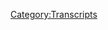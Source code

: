 {{DEFAULTSORT:
    #_TRANSCRIPT_0010:February 6, 2017
}}{{Transcript
    | title         = [[10: February 6, 2017]]
    | caption       = [https://knowledgefight.libsyn.com/knowledge-fight-feb-6-2017 Listen to this episode on Libsyn]
    | episodeNumber = [[10: February 6, 2017|10]]
    | length        = 01:55:14
}}

{{MessageBox
    | header     = Warning: Bot Generated Content
    | text       = This transcript was automatically generated by transcription software and likely contains many mistakes and misattributions. Please check the audio for definitive quotes, attribution, and context.
    | image      = N3yvass4myg91.webp
    | imagewidth = 50px
    | id         = warning
}}

{{TranscriptBlock
    | name      = Alex Jones
    | timestamp = 00:00:00.000
    | text      = Andy in Kansas, you're on the air. Thanks for holding. So Alex, I'm a first time caller. I'm a huge fan. I love your work.
}}

{{TranscriptBlock
    | name      = Dan
    | timestamp = 00:00:08.000
    | text      = Hey, everybody, welcome back to knowledge fight. I am Dan.
}}

{{TranscriptBlock
    | name      = Jordan
    | timestamp = 00:00:11.000
    | text      = I'm Jordan,
}}

{{TranscriptBlock
    | name      = Dan
    | timestamp = 00:00:12.000
    | text      = and welcome back. This is what I'm going to call an emergency meeting of the knowledge fight. The knowledge fight, bat signal went up and we had to respond.
}}

{{TranscriptBlock
    | name      = Jordan
    | timestamp = 00:00:22.000
    | text      = Also, there's no girls allowed and the handwritten sign. Yeah,
}}

{{TranscriptBlock
    | name      = Dan
    | timestamp = 00:00:26.000
    | text      = we learned that Milo Yiannopoulos was going to be a guest on knowledge fight, and we decided we fucking have to cover this.
}}

{{TranscriptBlock
    | name      = Jordan
    | timestamp = 00:00:35.000
    | text      = It wasn't immediately.
}}

{{TranscriptBlock
    | name      = Dan
    | timestamp = 00:00:37.000
    | text      = It's gonna be a guest on Infowars. Yeah, Alex Jones is not on our show. But we do we had to cover it. We had to get in the studio. We had to take care of it. Now, unfortunately, in between makes it sound like we're heroes. Okay, all right. All right. Well, I'm uh, you're
}}

{{TranscriptBlock
    | name      = Jordan
    | timestamp = 00:00:53.000
    | text      = losing your mind. But all right.
}}

{{TranscriptBlock
    | name      = Dan
    | timestamp = 00:00:55.000
    | text      = I'm a hero. You know what else I am.
}}

{{TranscriptBlock
    | name      = Alex Jones
    | timestamp = 00:00:57.000
    | text      = I'm a policy wonk.
}}

{{TranscriptBlock
    | name      = Dan
    | timestamp = 00:01:01.000
    | text      = My new favorite drop it I just want to throw that everywhere.
}}

{{TranscriptBlock
    | name      = Jordan
    | timestamp = 00:01:05.000
    | text      = I swear wins when somebody finally gives us the techno remix that's going in there along with I love you.
}}

{{TranscriptBlock
    | name      = Dan
    | timestamp = 00:01:11.000
    | text      = Let's do a clean take for you guys. If you want to make a hip hop remix of this.
}}

{{TranscriptBlock
    | name      = Alex Jones
    | timestamp = 00:01:15.000
    | text      = I'm a policy wonk.
}}

{{TranscriptBlock
    | name      = Dan
    | timestamp = 00:01:17.000
    | text      = Best thing that's ever been said. What a fucking asshole loves to
}}

{{TranscriptBlock
    | name      = Jordan
    | timestamp = 00:01:21.000
    | text      = get into the nitty gritty. Oh, just if there's anything we know about Alex Jones, it's that he loves figuring out what bills are most important. Just getting in the weeds. Oh, yeah. Let me ask you a question. Does that subsection gets you hot? I know it does for Alex Jones. Oh, my
}}

{{TranscriptBlock
    | name      = Dan
    | timestamp = 00:01:36.000
    | text      = God, he's a walk. But unfortunately, in between the time that we decided that we were going to do this episode about Milo being on today on when you're listening to this, it will be yesterday's show on Tuesdays show. Let me back up. My low was
}}

{{TranscriptBlock
    | name      = Jordan
    | timestamp = 00:01:52.000
    | text      = again, restart the opening bump there if you could, all right, I have
}}

{{TranscriptBlock
    | name      = Dan
    | timestamp = 00:01:56.000
    | text      = a policy walk. I'm a dates walk. My low was a guest on Monday. Okay. And we decided we had to do a show, right. And on Tuesday, he had another guest Alex had another guest, which is way more important, way bigger. He had one of Putin's advisors and confidants and friends, and the guy who's actually a philosopher and pretty mental heavyweight. A really smart guy, but he's also a close associate of Vladimir Putin. Okay. Him. Alexander Dugan was a guest on the Alex Jones Show. And that to me takes way bigger precedence. This changes the game. Do you mean
}}

{{TranscriptBlock
    | name      = Jordan
    | timestamp = 00:02:35.000
    | text      = having a top Russian propagandists on an ostensibly American radio show Ruth's show truth? americani Infowars.
}}

{{TranscriptBlock
    | name      = Dan
    | timestamp = 00:02:46.000
    | text      = Yeah. So he had Alexander Dugan on and I feel like that's all we should be talking about. Unfortunately, it's not Yeah. This is something that heavy news organizations should be covering. We can't handle it. Are they covering it? Not yet. Not that I've seen but do you think do you think they will cover it? If they do Alex? Alex will just be like, look at them still trying to say we're Russian shills whilst behaving with Russian Russian shells. I have a couple of clips from using
}}

{{TranscriptBlock
    | name      = Jordan
    | timestamp = 00:03:15.000
    | text      = his classic technique of I know you are but what am I a pot kettle bullshit?
}}

{{TranscriptBlock
    | name      = Dan
    | timestamp = 00:03:19.000
    | text      = Yeah, not pot kettle.
}}

{{TranscriptBlock
    | name      = Jordan
    | timestamp = 00:03:21.000
    | text      = He was a delight. Pot kettle was a racist. I have no idea.
}}

{{TranscriptBlock
    | name      = Dan
    | timestamp = 00:03:24.000
    | text      = I don't remember the reference. Anyway. I have a couple of clips from the Dugan interview and then we'll get to the business of Monday's show. But I want to illustrate just how fucked up this interview that he did with this Russian associate of Vladimir Putin says, here's the first one Jordan enjoy this insanity.
}}

{{TranscriptBlock
    | name      = Aleksandr Dugin
    | timestamp = 00:03:44.000
    | text      = I understand that this position of Putin as well. He is not imperialist. He is not fanatic. He has no idea. Wait, no, no, no country. In
}}

{{TranscriptBlock
    | name      = Alex Jones
    | timestamp = 00:03:53.000
    | text      = fact, I notice how humble he is. He's always saying America is more powerful. Okay, you're great. We just want our right to be here.
}}

{{TranscriptBlock
    | name      = Dan
    | timestamp = 00:03:59.000
    | text      = He's framing that is Putin's standpoint. Alexander Dugan said that Putin is not imperialistic he does not want to invade other countries. Although he pronounced it in Wade, which is fine. He has an accent He's Russian. I don't give a shit.
}}

{{TranscriptBlock
    | name      = Jordan
    | timestamp = 00:04:12.000
    | text      = Yeah, I mean, it does bring a little bit of levity to know that we've got a Star Trek character running things here.
}}

{{TranscriptBlock
    | name      = Dan
    | timestamp = 00:04:18.000
    | text      = Yeah. And then his Alex's responses, I've noticed how humble Putin is.
}}

{{TranscriptBlock
    | name      = Jordan
    | timestamp = 00:04:23.000
    | text      = That's the craziest thing I've ever heard a bunch of a man who rides horses shirtless. Humility does not seem like the word I would describe.
}}

{{TranscriptBlock
    | name      = Dan
    | timestamp = 00:04:34.000
    | text      = Yeah. And then during the interview, too, they were talking about how Russia is on the forefront of fighting globalism
}}

{{TranscriptBlock
    | name      = Jordan
    | timestamp = 00:04:40.000
    | text      = and not just stop and then everybody listening let's take three seconds to absorb what the fuck that was. And
}}

{{TranscriptBlock
    | name      = Dan
    | timestamp = 00:04:49.000
    | text      = the next group I have is substantially worse.
}}

{{TranscriptBlock
    | name      = Jordan
    | timestamp = 00:04:51.000
    | text      = Did one he kind of sounds like a Nazi. He's got a he's got a mix of a German Russian accent there. Yeah, if you listen to that clip too tightly, you can definitely hear a goose step in the background
}}

{{TranscriptBlock
    | name      = Dan
    | timestamp = 00:05:05.000
    | text      = within his teeth. Yeah. So, during the Heil Putin during the interview, they also discuss how Putin kicked out the oligarchs 18 years ago, and how this was a big deal.
}}

{{TranscriptBlock
    | name      = Jordan
    | timestamp = 00:05:19.000
    | text      = I mean, now we do have to give him credit. No, we don't when you tear down an oligarchy and replace it with an autocratic dictatorship, you did tear down the oligarchy, but from
}}

{{TranscriptBlock
    | name      = Dan
    | timestamp = 00:05:29.000
    | text      = most of the reports that I've read by thorough journalists, what he didn't, he didn't kick out oligarchs. He just told them, I'm taking a cut. Yeah, he just came into power and was like, I want half of what you have. And that's why Putin has $200 billion. Well, I mean, get out the oligarchs, this is all just a fabricated narrative,
}}

{{TranscriptBlock
    | name      = Jordan
    | timestamp = 00:05:49.000
    | text      = but as we all know, from our extensive understanding of the mafia, through let's call it the godfathers when you do that when you kick out or when you just you know, you become the over boss. Yeah, so he's he's, I mean, they're not oligarchies anymore. They're just really rich dudes.
}}

{{TranscriptBlock
    | name      = Dan
    | timestamp = 00:06:08.000
    | text      = Yeah, they're your second. Yeah,
}}

{{TranscriptBlock
    | name      = Jordan
    | timestamp = 00:06:10.000
    | text      = they're they're your main man. Yeah, there's there's an Italian word for it.
}}

{{TranscriptBlock
    | name      = Dan
    | timestamp = 00:06:15.000
    | text      = Probably. It bears some resemblance to what Trump will probably end up doing if he gets his way. You know,
}}

{{TranscriptBlock
    | name      = Jordan
    | timestamp = 00:06:22.000
    | text      = we're we're we're We've all lost our minds, right? We're all debt has anybody adequately explained yet what the fuck is going on other than people like us shouting flee, flee. Fly, you fools. Where are we Gandalf or weekend? We are and then we've got we've got Trump is is sorrow man and Putin is Sauron. We're living in The Lord of the Rings. We are who has the One Ring?
}}

{{TranscriptBlock
    | name      = Dan
    | timestamp = 00:06:48.000
    | text      = I don't want to be Frodo.
}}

{{TranscriptBlock
    | name      = Jordan
    | timestamp = 00:06:50.000
    | text      = I really don't want to be Frodo.
}}

{{TranscriptBlock
    | name      = Dan
    | timestamp = 00:06:52.000
    | text      = I want to just be it was cool in there. Can I bet Tom Bombadil Levy's
}}

{{TranscriptBlock
    | name      = Jordan
    | timestamp = 00:06:56.000
    | text      = out of bed a joyous Tom Bombadil wearing his pastels, galloping through the woods, who is described as the most powerful being in Lord of the Rings, which of course,
}}

{{TranscriptBlock
    | name      = Dan
    | timestamp = 00:07:09.000
    | text      = why Monday I've got a podcast Exactly.
}}

{{TranscriptBlock
    | name      = Jordan
    | timestamp = 00:07:13.000
    | text      = Why do I know this much about Lord of the Rings? Okay, that's fine.
}}

{{TranscriptBlock
    | name      = Dan
    | timestamp = 00:07:17.000
    | text      = It's great literature. All right. Um, what I had was my other
}}

{{TranscriptBlock
    | name      = Jordan
    | timestamp = 00:07:22.000
    | text      = I would say, Dr. Amir, because he dies in the middle of
}}

{{TranscriptBlock
    | name      = Dan
    | timestamp = 00:07:26.000
    | text      = any dies a hero? Yeah, exactly. Just fine. Yeah. The other thing is that all of these aspects of the dirty dossier are starting to come out as kind of like, Oh, that looks like it might have been real. Oh, it can't not be real at this point. Not the P stuff necessarily the salacious stuff, like, who cares about the individual got 20% of Russia's state oil interest. Now, it's traced back to an untraceable bank account in the Cayman Islands. Yeah.
}}

{{TranscriptBlock
    | name      = Jordan
    | timestamp = 00:07:53.000
    | text      = Well, I've heard a couple of different things in the dirty dossier. I've heard a couple of different theories about billionaires from Saudi Arabia getting it as well as somebody happy about somebody from Qatar, but that is a separate piece. Yeah. Okay. Which is another great piece of literature right there Qatar separate a separate piece. Qatar.
}}

{{TranscriptBlock
    | name      = Dan
    | timestamp = 00:08:16.000
    | text      = Let's not dig into the dirty dossier. Let's get to this other clip from the Dugan interview, which I think should look I'm not saying that anyone needs to kick Alex Jones off the air. I'm not saying we need to censor him, but this clip is so fucked up. I don't even know how to set it up appropriately.
}}

{{TranscriptBlock
    | name      = Jordan
    | timestamp = 00:08:34.000
    | text      = Awesome. So thanks, America.
}}

{{TranscriptBlock
    | name      = Alex Jones
    | timestamp = 00:08:37.000
    | text      = No, but I get your point that the kind of the new Atlantis idea could merge with the British Empire and then ended up taking over the world and then say merge it all together. So it kind of is holy fuck the proto globalism is what you're saying.
}}

{{TranscriptBlock
    | name      = Dan
    | timestamp = 00:08:50.000
    | text      = Just to give you some context, the that new Atlantis thing is the Francis Bacon's idea about America being a new Atlantis, blah blah blah. There's like it's it's super complicated, but that part isn't really all that nefarious. So when Atlantis it's just sort of like a metaphorical piece about the beginnings of America. Right and so anyway, this is where it gets nefarious.
}}

{{TranscriptBlock
    | name      = Unknown Speaker
    | timestamp = 00:09:14.000
    | text      = Yes, yeah, absolutely absolutely breathing vision of the world was was that route I truths of globalization. And the United States of America, United States of America. They are opposed to this Britain domination. They all post you have a pause. No,
}}

{{TranscriptBlock
    | name      = Alex Jones
    | timestamp = 00:09:33.000
    | text      = they weren't. And of course, the Russian czars. I'm not saying they were perfect, but they were opposed to it too. And that's why they were basically taken out. Also,
}}

{{TranscriptBlock
    | name      = Jordan
    | timestamp = 00:09:40.000
    | text      = if you wait, so that's why he thinks the Russian czars were taken out.
}}

{{TranscriptBlock
    | name      = Dan
    | timestamp = 00:09:44.000
    | text      = That's not even the fucked up part I was talking about no.
}}

{{TranscriptBlock
    | name      = Jordan
    | timestamp = 00:09:46.000
    | text      = Well, I mean, we're already we're already in complete Lala fantasy land sure
}}

{{TranscriptBlock
    | name      = Dan
    | timestamp = 00:09:51.000
    | text      = it gets worse. Yeah, but also great. I want to say if you are unfortunate enough to listen to Infowars like I do, make note of it. Every time that Alex says that somebody is not perfect, and you will start to see a trend that's very similar to Trump's use of quotation marks in his tweets, great. He Oh, Trump always wants to use a racial slur whenever he uses quotes and something he's like, bad quote dudes out there, or we have to stop quote, evil from getting into the country, stuff like that. He always wants to say something offensive, and the quote marks are him stopping. Whenever Alex says they're not perfect. It's like,
}}

{{TranscriptBlock
    | name      = Jordan
    | timestamp = 00:10:30.000
    | text      = and they've committed a genocide or two, right? He's like, You know what? They're not bad all embrace
}}

{{TranscriptBlock
    | name      = Dan
    | timestamp = 00:10:35.000
    | text      = which one of us is perfect. It's that sort of bullshit
}}

{{TranscriptBlock
    | name      = Jordan
    | timestamp = 00:10:38.000
    | text      = among us has not, at the very least wished a genocide upon so.
}}

{{TranscriptBlock
    | name      = Dan
    | timestamp = 00:10:43.000
    | text      = So I've been keeping track of the ear things. Yes. And there's no discernible pattern yet. But twice when he's talking about drinking, he talks us here. He was talking about booze during the Super Bowl, he talked a little here's the fucked up.
}}

{{TranscriptBlock
    | name      = Unknown Speaker
    | timestamp = 00:11:00.000
    | text      = Absolutely. And that was why we were France was America because we oppose these globalist agenda. And we affirmed the Liberty the freedom for each society to construct them to to create to build their own civilization. And
}}

{{TranscriptBlock
    | name      = Alex Jones
    | timestamp = 00:11:19.000
    | text      = let me ask you a question. Would it have been better I'm not saying because obviously World War Two the Nazis were bad. But if you look at World War One, the British did basically start that Russia helped defeat the Germans and then got betrayed would have been better for history of Russia wouldn't have come in on the side of England.
}}

{{TranscriptBlock
    | name      = Unknown Speaker
    | timestamp = 00:11:35.000
    | text      = I think that that was difficult to toto revise, historical aspect.
}}

{{TranscriptBlock
    | name      = Jordan
    | timestamp = 00:11:41.000
    | text      = Even the Russian propagandist is like that shits crazy.
}}

{{TranscriptBlock
    | name      = Dan
    | timestamp = 00:11:45.000
    | text      = I give him some credit that he's like, What will you hold on? Yeah, we all do do the legitimately here with Alex. We
}}

{{TranscriptBlock
    | name      = Jordan
    | timestamp = 00:11:51.000
    | text      = all know the ROTC the Nazis are bad. Well, he just Well, here's the thing that he said. He said, Yeah, well, I mean, the Nazis look, Nazis. Who hasn't? committed a genocide?
}}

{{TranscriptBlock
    | name      = Dan
    | timestamp = 00:12:05.000
    | text      = We're not all perfect. Fucking one of us has an oven in our Yeah, no
}}

{{TranscriptBlock
    | name      = Jordan
    | timestamp = 00:12:09.000
    | text      = kidding. Why else would you have one? There's no conceivable other possible killing Jews
}}

{{TranscriptBlock
    | name      = Dan
    | timestamp = 00:12:13.000
    | text      = and Virginia Woolf killing her. Wow.
}}

{{TranscriptBlock
    | name      = Jordan
    | timestamp = 00:12:17.000
    | text      = That was Sylvia Plath. I'm thinking of assembly plant. Clearly, you weren't a depressed teenager who was also a girl.
}}

{{TranscriptBlock
    | name      = Dan
    | timestamp = 00:12:26.000
    | text      = I went different directions. Yeah. I went to God,
}}

{{TranscriptBlock
    | name      = Jordan
    | timestamp = 00:12:30.000
    | text      = I went directly to Wiccan ism,
}}

{{TranscriptBlock
    | name      = Dan
    | timestamp = 00:12:33.000
    | text      = jealous, a bunch of Christian scholars kicking around.
}}

{{TranscriptBlock
    | name      = Jordan
    | timestamp = 00:12:39.000
    | text      = But yet the most dangerous of Scott,
}}

{{TranscriptBlock
    | name      = Dan
    | timestamp = 00:12:40.000
    | text      = he's quite literally suggesting that the world might be a better place if the Nazis had won World War Two. Well, here's
}}

{{TranscriptBlock
    | name      = Jordan
    | timestamp = 00:12:46.000
    | text      = the other thing that he slipped in there that I think we kind of glossed over. He said Russia got betrayed. Yeah. Do you know who would have betrayed Russia in this particular circumstance?
}}

{{TranscriptBlock
    | name      = Dan
    | timestamp = 00:12:57.000
    | text      = Well, he's no, no, no, no, you're talking about Germany betraying them, right? No.
}}

{{TranscriptBlock
    | name      = Jordan
    | timestamp = 00:13:01.000
    | text      = He said, after the Russians defeated Germany. Yeah. And then got betrayed
}}

{{TranscriptBlock
    | name      = Dan
    | timestamp = 00:13:05.000
    | text      = because of globalism.
}}

{{TranscriptBlock
    | name      = Jordan
    | timestamp = 00:13:08.000
    | text      = I mean, if you want to do that, but again, still that idea there is that Russia was betrayed, instead of Russia went apeshit off air artherr authoritarian government. Yeah. Like is that what he's really he's basically rewriting history to saying that Churchill and FDR were bad. People.
}}

{{TranscriptBlock
    | name      = Dan
    | timestamp = 00:13:35.000
    | text      = I think we're
}}

{{TranscriptBlock
    | name      = Jordan
    | timestamp = 00:13:36.000
    | text      = black. We're betrayers.
}}

{{TranscriptBlock
    | name      = Dan
    | timestamp = 00:13:38.000
    | text      = I think that Alex would probably argue that I mean, he, I don't know how he feels about Churchill necessarily where the globalists definitely say that about FDR, yeah, for
}}

{{TranscriptBlock
    | name      = Jordan
    | timestamp = 00:13:47.000
    | text      = sure. Well, I mean, I, you know, Churchill still has a bustin Trump put a bust of Churchill in there, which sure boggles my mind, because I don't know if he knows who chill Churchill was, and we're fucking
}}

{{TranscriptBlock
    | name      = Dan
    | timestamp = 00:13:57.000
    | text      = like, almost 20 days into Trump's prayer. This
}}

{{TranscriptBlock
    | name      = Jordan
    | timestamp = 00:14:01.000
    | text      = is the worst presidency in the history of America. We're gonna count by the day, but
}}

{{TranscriptBlock
    | name      = Dan
    | timestamp = 00:14:05.000
    | text      = yeah, we're still we're 20 days in already. And Alex still takes time on the show to complain about how someone claimed that Trump throughout the bust of Martin Luther King was like, Yeah, that was misreported. No one really cared. No one No one thought anything of it. No.
}}

{{TranscriptBlock
    | name      = Jordan
    | timestamp = 00:14:22.000
    | text      = Also, no one would have be surprised. I think that's why that's why so that there is there is like a lot of fake news now being shared amongst nerds. Where it but the problem with news about Trump is there's nothing that you wouldn't believe at this point. You could literally spin any lie and it has the ring of plausibility true because Trump already fucking insane. You're so close. They're so close. Yeah, I want to make fun of Trump but I can't go far enough outside of the realm of possibility to make an
}}

{{TranscriptBlock
    | name      = Dan
    | timestamp = 00:14:54.000
    | text      = absurd you want to say like, he's a bad dude. Okay. He wants to fuck his daughter. It's like, well, he's kind of said that.
}}

{{TranscriptBlock
    | name      = Jordan
    | timestamp = 00:14:58.000
    | text      = He's kind of said that he got Although
}}

{{TranscriptBlock
    | name      = Dan
    | timestamp = 00:15:01.000
    | text      = she's kind of said he
}}

{{TranscriptBlock
    | name      = Jordan
    | timestamp = 00:15:02.000
    | text      = did, yeah, he's raped his wife. She testified that he walked
}}

{{TranscriptBlock
    | name      = Dan
    | timestamp = 00:15:06.000
    | text      = that back. Sure.
}}

{{TranscriptBlock
    | name      = Jordan
    | timestamp = 00:15:08.000
    | text      = In that in that deposition, I'm sure you can walk that ship back now. Or he's being blackmailed by Russia with the dirty dossier,
}}

{{TranscriptBlock
    | name      = Dan
    | timestamp = 00:15:17.000
    | text      = which, which was less dirty by the day. We can't stop saying it so great,
}}

{{TranscriptBlock
    | name      = Jordan
    | timestamp = 00:15:22.000
    | text      = even if there's no even but even if there's no P story, which we can all believe that. Who gives a shit? Man wants to get peed on window dressing? Yeah, exactly. But you're at any other president and you're like, there's that's crazy guys. There's no way anybody is blackmailing the president. He's blackmailing the president. It's hard to uh, it's hard to believe literally any other situation. Yeah.
}}

{{TranscriptBlock
    | name      = Dan
    | timestamp = 00:15:46.000
    | text      = I mean, we can't say that with absolute certainty. But boy,
}}

{{TranscriptBlock
    | name      = Jordan
    | timestamp = 00:15:50.000
    | text      = boy, does it sound like he's blackmailing the president. Yeah,
}}

{{TranscriptBlock
    | name      = Dan
    | timestamp = 00:15:53.000
    | text      = yeah. So I mean, we're in real fucked up time. But hey, it's time to get to Monday. We're gonna have some fun with this. Okay, we can get that we got that Dugan out of the way, we got the horrifying monsters reality out of the way. Before I get to this. I didn't pull the clip because it's from boring ass David Knight, but he takes over at the end of the show. And he accidentally let slip that it's not so much about Muslims and terrorism. The great enemy is the UN. Oh, great. So he has a little slip of the tongue. And if he wasn't so boring, I would play it here. He sucks. So let's get to it.
}}

{{TranscriptBlock
    | name      = Jordan
    | timestamp = 00:16:25.000
    | text      = All right. Go ahead. One last one last thing about the whole Russian thing. Yeah. If I was going to if I was going to put together an idea of what their plan is Russia? Well, Putin is playing Russia is not a person. No. Okay, fine, fine. Here's what here's what I would say I'm seeing is their plan. They are trying to demolish all of the United Nations, you know, all the Greece, the EU, the UK, whether or not they're going to do anything but turn America into either a non issue for them, or somehow they're their lackey. The main goal there is whenever they separate everybody else, then finally they can actually get their economy going. Yeah, because he has the right now Russia has no economy.
}}

{{TranscriptBlock
    | name      = Dan
    | timestamp = 00:17:15.000
    | text      = So because they keep fucking with people. That sanction. Right,
}}

{{TranscriptBlock
    | name      = Jordan
    | timestamp = 00:17:19.000
    | text      = right. So so they do that that keeps them from being beholden to the sanctions of the United States. Yep. Then they the sanctions are just lifted, right? Well, and God knows that's probably going to happen here soon. Somehow, John McCain is the least worst person on the sanctions right now. So then that gives them open trading with all of these other nations who otherwise wouldn't trade with
}}

{{TranscriptBlock
    | name      = Dan
    | timestamp = 00:17:43.000
    | text      = and they have massive oil reserves. Exactly. really bolster their economies back up. And then countries
}}

{{TranscriptBlock
    | name      = Jordan
    | timestamp = 00:17:50.000
    | text      = whenever they get that they are going to do that Ukraine to all the things yes, that's what they're doing probably
}}

{{TranscriptBlock
    | name      = Dan
    | timestamp = 00:17:57.000
    | text      = the entire old Soviet Union. Yeah,
}}

{{TranscriptBlock
    | name      = Jordan
    | timestamp = 00:17:59.000
    | text      = they're trying to they're trying to rebuild that, or at least that's Putin his main goal,
}}

{{TranscriptBlock
    | name      = Dan
    | timestamp = 00:18:03.000
    | text      = it does seem like actions have indicated that but let's let's, so that's, that's my theory as to what's happening. I think that's a strong theory. But we're not here to be a speculative show. We're not here to make guesses. We're here to laugh, and mock Alex Jones. So, keep in mind, Alex Jones, is a policy wonk. Now keep that in mind with the policy walk for the rest of time. The rest of time. Alex starts this show off by explaining that he is fucking sickened by something he's read. Oh, no. He's fucking so disgusting.
}}

{{TranscriptBlock
    | name      = Jordan
    | timestamp = 00:18:40.000
    | text      = I'm surprised both by the fact that he's read something and wait, no, that's the only thing I'm surprised by
}}

{{TranscriptBlock
    | name      = Dan
    | timestamp = 00:18:45.000
    | text      = Well, you might not be surprised to learn that he maybe didn't read it.
}}

{{TranscriptBlock
    | name      = Alex Jones
    | timestamp = 00:18:50.000
    | text      = You know, I've got news here in front of me that I started reading about last night that physically made me sick. And it makes me sick that my fellow humans are this nasty, this conniving, this evil. And they've come up with plans like this.
}}

{{TranscriptBlock
    | name      = Dan
    | timestamp = 00:19:08.000
    | text      = Do you want to try and guess what the plans are?
}}

{{TranscriptBlock
    | name      = Jordan
    | timestamp = 00:19:11.000
    | text      = Oh my God.
}}

{{TranscriptBlock
    | name      = Dan
    | timestamp = 00:19:12.000
    | text      = They make Alex physically sick.
}}

{{TranscriptBlock
    | name      = Jordan
    | timestamp = 00:19:16.000
    | text      = This evil. He's physically sick. polonium poisoning everybody in the planet. Okay.
}}

{{TranscriptBlock
    | name      = Dan
    | timestamp = 00:19:23.000
    | text      = That's an interesting guess.
}}

{{TranscriptBlock
    | name      = Alex Jones
    | timestamp = 00:19:27.000
    | text      = Where I live here in Austin, Texas, has been studied and actuary and looked at for more than 25 years as the global model city of the future,
}}

{{TranscriptBlock
    | name      = Dan
    | timestamp = 00:19:47.000
    | text      = first of all, not sure why you're mad about that. I
}}

{{TranscriptBlock
    | name      = Jordan
    | timestamp = 00:19:50.000
    | text      = don't understand why he sounds so angry about
}}

{{TranscriptBlock
    | name      = Dan
    | timestamp = 00:19:56.000
    | text      = your city is awesome. People have
}}

{{TranscriptBlock
    | name      = Jordan
    | timestamp = 00:19:59.000
    | text      = been telling me For 25 years that this city is an amazing place to live, it's good to be telling you there. I love living here. And that sickens me because it's occupied. It sickens me that this place is so enjoyable to live in.
}}

{{TranscriptBlock
    | name      = Dan
    | timestamp = 00:20:16.000
    | text      = Let's see if he can explain it a little better than just your city is awesome.
}}

{{TranscriptBlock
    | name      = Alex Jones
    | timestamp = 00:20:23.000
    | text      = And when you actually read what they say they're going to do under agenda 21 And you realize it's only being done in one Chinese city? One Japanese city, one German city, and one US city. And you read what there
}}

{{TranscriptBlock
    | name      = Jordan
    | timestamp = 00:20:41.000
    | text      = somebody just pop up on a cold one. That was me.
}}

{{TranscriptBlock
    | name      = Dan
    | timestamp = 00:20:47.000
    | text      = I want to be clear, I didn't realize that would pick up on the mics. That was me when I was editing the clips. Okay, I had an energy drink. It wasn't a beer. Gotcha. That sounds like I'm being Alex Yeah, Emily was drinking wine right now he
}}

{{TranscriptBlock
    | name      = Jordan
    | timestamp = 00:21:00.000
    | text      = looks he looks pretty amped
}}

{{TranscriptBlock
    | name      = Alex Jones
    | timestamp = 00:21:02.000
    | text      = doing and what they've got planned it is so horrible that it's it just makes me want to cry it's so premeditated so obvious show documented show arrogant show naked into
}}

{{TranscriptBlock
    | name      = Jordan
    | timestamp = 00:21:20.000
    | text      = the fuck point arable
}}

{{TranscriptBlock
    | name      = Alex Jones
    | timestamp = 00:21:25.000
    | text      = that I don't even want to sit here and talk about it and not give it the true justice of making a you know 30 minute special report documenting every facet of it. But
}}

{{TranscriptBlock
    | name      = Jordan
    | timestamp = 00:21:35.000
    | text      = he's on minute six of talking about it. And he just got to the I don't even want to talk about this. Yeah, usually. So usually starts with I don't want to talk about this. And then gets into it. Yeah, but oh, man, this is fucking nuts. What is gonna happen here? He is really ramping up the suspense. Is that Is there gonna be an M Night Shyamalan twist here. What's going on?
}}

{{TranscriptBlock
    | name      = Dan
    | timestamp = 00:21:58.000
    | text      = Listen, I don't want to spoil anything. But no.
}}

{{TranscriptBlock
    | name      = Alex Jones
    | timestamp = 00:22:01.000
    | text      = As fast as I can research, it's so big. It's so old. It's so planned. That there it just goes on and on and on and on. worse and worse and worse and worse. Then you find out how many people are involved in it. And then you realize about half the people fleeing San Francisco and Los Angeles to come to Austin. Fuck aren't yet idiots that are leaving the system that failed that they helped bring down they know it's all a big scam and are coming here to collude with it. To collaborate with it, and to help suck everything dry and rip everybody off and then move on and 2030 years they even train their kids how to do it twice to go to the Smart Growth conferences and agenda 21 conferences and I'd say this is a giant scam you're raising ranch and you're hurting people and you're and you're creating monopolies and they will just go get out of our way Scott Of course we are. Listen to this would tell us something we don't know.
}}

{{TranscriptBlock
    | name      = Jordan
    | timestamp = 00:23:17.000
    | text      = That's a doctor who monster
}}

{{TranscriptBlock
    | name      = Alex Jones
    | timestamp = 00:23:21.000
    | text      = they're just all in there in these frenzied meetings lobbying the city at the convention center. Just like all laughing and cackling and just rubbing their hands together to collude and Rob everybody's
}}

{{TranscriptBlock
    | name      = Jordan
    | timestamp = 00:23:34.000
    | text      = Comic Con or something.
}}

{{TranscriptBlock
    | name      = Alex Jones
    | timestamp = 00:23:37.000
    | text      = What am I talking about? Well, it ties into how world leaders were duped whenever talking about leaders didn't know they were duped.
}}

{{TranscriptBlock
    | name      = Alex Jones
    | timestamp = 00:23:49.000
    | text      = Now ladies and gentlemen that's not what I'm getting into. Miko I think I actually gave you my stack on that.
}}

{{TranscriptBlock
    | name      = Jordan
    | timestamp = 00:24:03.000
    | text      = He had fucking nothing. He had nothing. He had fucking nothing. That was bullshit. Literally. That was nothing. He just described how evil nothing was. What is going on literally could be any one Chinese city one Japanese city, one German city and one US system. Now we can assume the US city is Austin. Of course. Let's go with what Chinese city do you want to go with?
}}

{{TranscriptBlock
    | name      = Dan
    | timestamp = 00:24:34.000
    | text      = I don't know. Like Shanghai.
}}

{{TranscriptBlock
    | name      = Jordan
    | timestamp = 00:24:37.000
    | text      = Let's go with Shanghai. That was my first thought as well. Because you can't pick Beijing. No,
}}

{{TranscriptBlock
    | name      = Dan
    | timestamp = 00:24:40.000
    | text      = that doesn't jive with the the Austin beats in Hong Kong.
}}

{{TranscriptBlock
    | name      = Jordan
    | timestamp = 00:24:43.000
    | text      = They could be in Hong Kong. I don't know now. Hong Kong is what?
}}

{{TranscriptBlock
    | name      = Dan
    | timestamp = 00:24:48.000
    | text      = No, Germany. We go Munich, Munich. Yeah. So Sherif, maybe just to be fun.
}}

{{TranscriptBlock
    | name      = Jordan
    | timestamp = 00:24:53.000
    | text      = Dusseldorf is fun to say. Let's go with the D dwarf. Which is where we landed on Norman. The beach is a rough what we're offering for the doorphone golf as well.
}}

{{TranscriptBlock
    | name      = Dan
    | timestamp = 00:25:04.000
    | text      = Yeah. Dusseldorf on gold,
}}

{{TranscriptBlock
    | name      = Jordan
    | timestamp = 00:25:07.000
    | text      = Japan are their cities in Japan. Isn't Japan just one big Tokyo? Yeah, basically? Yeah, let's go with that. What is he fucking talking about
}}

{{TranscriptBlock
    | name      = Dan
    | timestamp = 00:25:18.000
    | text      = agenda? 21.
}}

{{TranscriptBlock
    | name      = Jordan
    | timestamp = 00:25:19.000
    | text      = Agenda? 21
}}

{{TranscriptBlock
    | name      = Dan
    | timestamp = 00:25:21.000
    | text      = You don't know about agenda? 21
}}

{{TranscriptBlock
    | name      = Jordan
    | timestamp = 00:25:22.000
    | text      = I assume it's the order that Anakin needs to take out all the younglings
}}

{{TranscriptBlock
    | name      = Dan
    | timestamp = 00:25:29.000
    | text      = you actually don't know about agenda 20
}}

{{TranscriptBlock
    | name      = Jordan
    | timestamp = 00:25:31.000
    | text      = I don't know about agenda 21
}}

{{TranscriptBlock
    | name      = Dan
    | timestamp = 00:25:32.000
    | text      = It's one of the most thoroughly debunked wacky conspiracy theories. It's been lingering since the 90s
}}

{{TranscriptBlock
    | name      = Jordan
    | timestamp = 00:25:38.000
    | text      = Is it making everybody physically ill?
}}

{{TranscriptBlock
    | name      = Dan
    | timestamp = 00:25:40.000
    | text      = It makes Alex physically ill. So what how it started, I don't want to give like a whole primer on this. But if you want to look into it, you can Google find all this stuff out. But it's
}}

{{TranscriptBlock
    | name      = Jordan
    | timestamp = 00:25:50.000
    | text      = beware that's how they get you into agenda 21 You know that it's not look for facts. And it's not, it's not debunked. That's how you join.
}}

{{TranscriptBlock
    | name      = Dan
    | timestamp = 00:25:57.000
    | text      = So agenda 21 was a paper put out by the UN about sustainability and growth in the in the 90s. And had to do with third world countries. And basically rising people out of poverty, protecting the environment, stuff like that. It was completely non binding 100% voluntary, okay. And there's no, there's no dictates set out by it. It's mostly just about like, ideas. Hey, this
}}

{{TranscriptBlock
    | name      = Jordan
    | timestamp = 00:26:26.000
    | text      = is a good idea. Maybe try this one. I
}}

{{TranscriptBlock
    | name      = Dan
    | timestamp = 00:26:28.000
    | text      = think it was 178 countries voluntarily signed on when it first came out. And people have been really mad ever since. It basically has
}}

{{TranscriptBlock
    | name      = Jordan
    | timestamp = 00:26:38.000
    | text      = to do like, is it just that anytime a bunch of countries are like, Hey, this is a good idea. Somebody has to be a dick about it. Well, I found
}}

{{TranscriptBlock
    | name      = Dan
    | timestamp = 00:26:46.000
    | text      = like this guy who was researching and had a really good quote about it, like that explained the sort of the anger at it
}}

{{TranscriptBlock
    | name      = Jordan
    | timestamp = 00:26:54.000
    | text      = was the quote, Alex Jones is full of shit.
}}

{{TranscriptBlock
    | name      = Dan
    | timestamp = 00:26:56.000
    | text      = Yeah. This guy, Michael Barkin. He's a Syracuse University political scientist and scholar of conspiracy theories. He was quoted as saying, anytime you get some sort of un program that suggests any kind of change in the way people live, even if it seems outwardly benign and even voluntary, it's going to be taken up by people with a conspiracy bent. And that's
}}

{{TranscriptBlock
    | name      = Jordan
    | timestamp = 00:27:17.000
    | text      = pretty much yeah, that now that that's right on the head.
}}

{{TranscriptBlock
    | name      = Dan
    | timestamp = 00:27:21.000
    | text      = So Alex, but Alex and a lot of people believe that agenda 21 What's going to happen is under the auspices of environmental protection, and under the auspices of trying to help the poor, everyone is going to be pushed into cities that are super compact. Everyone's going to be living in basically closet apartments. And it's, it's nonsense, it's it's absolute nonsense. The agenda 21 sounds scary, because of
}}

{{TranscriptBlock
    | name      = Jordan
    | timestamp = 00:27:47.000
    | text      = the because it's called agenda 21. It was, like I said, that's the order that Anakin
}}

{{TranscriptBlock
    | name      = Dan
    | timestamp = 00:27:52.000
    | text      = needed. It's basically the agenda of like a plan to make the 21st century better than the last centuries. That's why it's called 21. Why
}}

{{TranscriptBlock
    | name      = Jordan
    | timestamp = 00:28:00.000
    | text      = can't they name shit? Not scary? Couldn't they have just named it good ideas
}}

{{TranscriptBlock
    | name      = Dan
    | timestamp = 00:28:04.000
    | text      = for people to try? That would be awesome. Oh, it
}}

{{TranscriptBlock
    | name      = Jordan
    | timestamp = 00:28:06.000
    | text      = would have been so great. Or there's no way that you can misconstrue good ideas that people should try. Hey, guys,
}}

{{TranscriptBlock
    | name      = Dan
    | timestamp = 00:28:11.000
    | text      = this is non binding 20 or something along those lines. We're not going to force you to do this calling
}}

{{TranscriptBlock
    | name      = Jordan
    | timestamp = 00:28:17.000
    | text      = it agenda 21 Do they not here? Do these people naming things not hear the voice of oh, that means murder?
}}

{{TranscriptBlock
    | name      = Dan
    | timestamp = 00:28:26.000
    | text      = I think back in like it can't. It was 92 when it
}}

{{TranscriptBlock
    | name      = Jordan
    | timestamp = 00:28:29.000
    | text      = was saved by the bell was the number one sitcom there was a salad days
}}

{{TranscriptBlock
    | name      = Dan
    | timestamp = 00:28:33.000
    | text      = of our lives a Halcyon Days T GIF all day all night.
}}

{{TranscriptBlock
    | name      = Jordan
    | timestamp = 00:28:40.000
    | text      = Oh, man. Oh, Tim Allen, who did the grunting but I think back
}}

{{TranscriptBlock
    | name      = Dan
    | timestamp = 00:28:44.000
    | text      = then people didn't have the same crazies. You know, like, we didn't have the same people who are out there making everything evil. You know, so I don't think that necessarily people calling something agenda 21 People would think like, oh, this is gonna sound evil to somebody. I think it just kind of sounded catchy 21st century agenda agenda for the 21st century could
}}

{{TranscriptBlock
    | name      = Jordan
    | timestamp = 00:29:07.000
    | text      = it just call agenda No, it's no it's a bad name. A bad name? I've the UN is bad at naming things. Good at good ideas. Bad at naming
}}

{{TranscriptBlock
    | name      = Dan
    | timestamp = 00:29:16.000
    | text      = also good at coming up with things that countries can choose to follow or not. They're great
}}

{{TranscriptBlock
    | name      = Jordan
    | timestamp = 00:29:20.000
    | text      = at that. Yeah, so the answer is almost always or not
}}

{{TranscriptBlock
    | name      = Dan
    | timestamp = 00:29:24.000
    | text      = I've I've looked into this one pretty extensively and given it a score of two thumbs down. Two thumbs down on this being a legitimate conspiracy this Siskel and Ebert of conspiracy theories now I was gonna say to flash at Dick's to flash conspiracy decks so
}}

{{TranscriptBlock
    | name      = Jordan
    | timestamp = 00:29:42.000
    | text      = anyway our to GamerGate posts
}}

{{TranscriptBlock
    | name      = Dan
    | timestamp = 00:29:45.000
    | text      = on reddit but it makes Alec sick
}}

{{TranscriptBlock
    | name      = Jordan
    | timestamp = 00:29:48.000
    | text      = what what because there's this thing called makes him sick.
}}

{{TranscriptBlock
    | name      = Dan
    | timestamp = 00:29:51.000
    | text      = What makes him mad is that there's a there's something that he feels is agenda 21 in Austin called Code next. God fucking damn. Yeah, another name, evil name.
}}

{{TranscriptBlock
    | name      = Jordan
    | timestamp = 00:30:02.000
    | text      = I don't know, why do people name things bad?
}}

{{TranscriptBlock
    | name      = Dan
    | timestamp = 00:30:04.000
    | text      = I did a little bit of research into code next. And it does. I mean, a lot of the wording is really weird because they use like, I don't even remember any of the words but they sort of vague words, but it has to do with the same stuff it has to do with the environment, learn
}}

{{TranscriptBlock
    | name      = Jordan
    | timestamp = 00:30:17.000
    | text      = about they gotta learn about dirty dossier and alliteration. Like, man, digital Dropbox, exactly. Once they get that down, all these names are gonna go right through the roof.
}}

{{TranscriptBlock
    | name      = Dan
    | timestamp = 00:30:28.000
    | text      = Yeah, it makes sense that Alex would be scared of it, because he's scared of everything. But except for apparently, Russia. Apparently, he's
}}

{{TranscriptBlock
    | name      = Jordan
    | timestamp = 00:30:38.000
    | text      = totally clearly he's totally cool with people who look, they're not the greatest guys.
}}

{{TranscriptBlock
    | name      = Dan
    | timestamp = 00:30:42.000
    | text      = Yeah, well, actually, I've done a little bit of trying to be empathic and empathetic. And I what I've realized is if you don't think that, like climate change is real, than people trying to push for things to protect against climate change, obviously, you would think that they were up to no good. Yeah, so that kind of makes sense, if you believe his premise, but his premise is horribly flawed.
}}

{{TranscriptBlock
    | name      = Jordan
    | timestamp = 00:31:03.000
    | text      = Do you mean non existent? Like that eight and a half minute clip where he's had nothing to fucking say?
}}

{{TranscriptBlock
    | name      = Dan
    | timestamp = 00:31:09.000
    | text      = Nothing? Zero. Everyone's involved.
}}

{{TranscriptBlock
    | name      = Jordan
    | timestamp = 00:31:11.000
    | text      = I look, you know, you're involved now. Yeah, you gotta give him credit for really eating up time when he needs to.
}}

{{TranscriptBlock
    | name      = Dan
    | timestamp = 00:31:18.000
    | text      = Yeah. And then getting to where are these papers? Yeah.
}}

{{TranscriptBlock
    | name      = Jordan
    | timestamp = 00:31:21.000
    | text      = Look, I'm gonna we're gonna actually go to the break. This time. I'm not gonna skip the break. I just wanted to make you guys know, I was disgusted.
}}

{{TranscriptBlock
    | name      = Dan
    | timestamp = 00:31:28.000
    | text      = So this next clip has to do with Goldman Sachs bankers, being in Trump's administration, the ones who run everything. Now. He has a really great point about how he knows everything about these Goldman Sachs bankers. But he does not remember one of their names. was a little bit dumb.
}}

{{TranscriptBlock
    | name      = Alex Jones
    | timestamp = 00:31:44.000
    | text      = How do you feel now he's got six people. And as I always said, Well, let's go look at Bannon and Mnuchin. And one of the other people, all of them have been against one of the other one, all of them have tried to expand cheaper housing. All of them have tried to have fair trade deals here in the United States. Not all of them were on the inside at the highest levels and watched it happening. And for decades have been speaking out against it. One half
}}

{{TranscriptBlock
    | name      = Jordan
    | timestamp = 00:32:13.000
    | text      = of that is true. The other the second part not true, which is the first part where they've all been involved for years and years and years. Totally true. Arias speaking out against it.
}}

{{TranscriptBlock
    | name      = Dan
    | timestamp = 00:32:24.000
    | text      = Totally not true. Alex claiming that, like I know all about these guys. The third guy
}}

{{TranscriptBlock
    | name      = Jordan
    | timestamp = 00:32:31.000
    | text      = and the third guy that's that's bad. Look, lions, tigers, and what were they again, that's a lie.
}}

{{TranscriptBlock
    | name      = Dan
    | timestamp = 00:32:36.000
    | text      = That's Rick Perry not remembering the agencies. He wants to debate the
}}

{{TranscriptBlock
    | name      = Jordan
    | timestamp = 00:32:39.000
    | text      = agency he runs now. Yeah. That one that he hates so much. Realized is
}}

{{TranscriptBlock
    | name      = Dan
    | timestamp = 00:32:44.000
    | text      = super important.
}}

{{TranscriptBlock
    | name      = Jordan
    | timestamp = 00:32:46.000
    | text      = Oh, I don't want this. Oh, it's in charge of nuclear weapons. Oh, no, everybody. That's so far everybody that's been hired for everything has had a complete look of shock the moment they found out what it is they're supposed to do. Right. But
}}

{{TranscriptBlock
    | name      = Dan
    | timestamp = 00:33:00.000
    | text      = you know why that is because the people who are in charge and putting them in charge of those agencies want incompetence, right? They want because
}}

{{TranscriptBlock
    | name      = Jordan
    | timestamp = 00:33:08.000
    | text      = because then that gives them the reason to privatize it and get it out of government entirely. Yep. That way you think oh, no, it's that government is wrong. Instead of it's flawed. We hired fucking morons. Yep.
}}

{{TranscriptBlock
    | name      = Dan
    | timestamp = 00:33:20.000
    | text      = So enjoy that in the next decade.
}}

{{TranscriptBlock
    | name      = Jordan
    | timestamp = 00:33:23.000
    | text      = Okay, well, we can't we and then redact the next 1015 seconds is that I say that I say please, no, please. No.
}}

{{TranscriptBlock
    | name      = Dan
    | timestamp = 00:33:33.000
    | text      = The other thing that I think is really unfortunate about that clip is he's talking about trying to get people cheaper housing. And Steve Minuchin in particular, was pretty heavily implicated in you know, the shady hidden housing,
}}

{{TranscriptBlock
    | name      = Jordan
    | timestamp = 00:33:45.000
    | text      = but now he did try to give people cheaper housing, he just failed miserably at it, and then stole all of their money along the way. Yeah, it was pretty much the most you can fail at like, if his goal was to get people cheaper housing, yeah, and not steal all of their money. Man, he did a really bad job.
}}

{{TranscriptBlock
    | name      = Dan
    | timestamp = 00:34:05.000
    | text      = It was like, back in the day. I remember I saw a clip. I was really high one day and I saw a clip of this. This Daredevil, and his name was Deathwish Dan.
}}

{{TranscriptBlock
    | name      = Jordan
    | timestamp = 00:34:14.000
    | text      = Yes. That is some fucking great naming right though it's
}}

{{TranscriptBlock
    | name      = Dan
    | timestamp = 00:34:19.000
    | text      = not because if he has a death wish he's fucking terrible at it. You screwed up every time
}}

{{TranscriptBlock
    | name      = Jordan
    | timestamp = 00:34:25.000
    | text      = you're mad at his I was high. Okay, fair enough. Anyway, you're mad that isn't. His nickname was like tiny for a giant day.
}}

{{TranscriptBlock
    | name      = Dan
    | timestamp = 00:34:31.000
    | text      = Exactly. Exactly. Like come on, man. Get your shit, right. This next clip is okay. So it starts with a lie about George Soros.
}}

{{TranscriptBlock
    | name      = Jordan
    | timestamp = 00:34:40.000
    | text      = And then it ends the bread and butter of the Infowars.
}}

{{TranscriptBlock
    | name      = Dan
    | timestamp = 00:34:44.000
    | text      = This clip is a little bit longer but it's it needs to be listened to. And we can pause at any point but I I think it might document a slight psychotic break on so it's worth it but
}}

{{TranscriptBlock
    | name      = Jordan
    | timestamp = 00:34:56.000
    | text      = instead of just a borderline Alzheimer's stroke there where he just rambles about how sick things are and then forgets what it is? Yeah,
}}

{{TranscriptBlock
    | name      = Dan
    | timestamp = 00:35:04.000
    | text      = I will pause it after the George Soros live just to explain, but then we're gonna get into a fucking wacky fantasy.
}}

{{TranscriptBlock
    | name      = Alex Jones
    | timestamp = 00:35:11.000
    | text      = But here are the headlines. Goldman Sachs has Trump rally has been curbed Bloomberg. Goldman Sachs economists are starting to worry about President Trump. Yes, Bloomberg, putting all the bad news out now. Wait, what time to sell the dollar on our radic Trump policies JP Morgan, they're all putting out the line. As you know, it got leaked last week by good intelligence agencies was that George Soros is basically naked shorting the dollar and the pound to punish us to get us back under global government. And so of course, we can't have him go bankrupt. We've got to have JP Morgan, and Bloomberg and Goldman Sachs all come out against America and England. They're doing that too.
}}

{{TranscriptBlock
    | name      = Dan
    | timestamp = 00:36:00.000
    | text      = So here, you know,
}}

{{TranscriptBlock
    | name      = Jordan
    | timestamp = 00:36:01.000
    | text      = we already talked about how he thinks George Soros shorting things means that he's
}}

{{TranscriptBlock
    | name      = Dan
    | timestamp = 00:36:07.000
    | text      = evil. Yeah. But but also the mean beyond that inaccuracy results. So just the the lie that it came out from good intelligence agencies, that George Soros is shorting the dollar. What he's referring to is what we talked about on a past show, like Bloomberg know, a, that financial organization accidentally posted everyone's shorts online when they weren't supposed to they post those short bets. That didn't short against the dollar or the pound. That was a German bank, the Dutch bank. Yeah. And that Dutch bank ing? Yeah, those were the shorts that came out. Yes, absolutely. Lying. And then, and then saying that it comes from good intelligence services is lying about the sourcing of it. It's absolute wacky bullshit.
}}

{{TranscriptBlock
    | name      = Jordan
    | timestamp = 00:36:50.000
    | text      = Well, I mean, that technically, I if it was leaked, and it is accurate, those are good intelligence sources, but Well, in a person, the person who
}}

{{TranscriptBlock
    | name      = Dan
    | timestamp = 00:37:00.000
    | text      = came out and apologized that it was an accident. Yeah. Probably should have gotten shut camp.
}}

{{TranscriptBlock
    | name      = Jordan
    | timestamp = 00:37:04.000
    | text      = Probably. Also. I unless he was working for trips, the Patriots. Football and not the football team. They didn't need any help. No. But they had their own league in the fourth border. Football. Yeah. With the with the air. You remember that one?
}}

{{TranscriptBlock
    | name      = Dan
    | timestamp = 00:37:24.000
    | text      = I have no position on that. But Alex will talk about that event that Alex does. Yeah, but so I mean, that's just crazy. And then the fucking nuts. The articles that he's posting are about speculation that it's possibly time to get worried about our currency. Because it's abstract. Ly time to get worried about our credit because of Trump's erratic behavior. It's not saying hey, everyone sell your shit. It's saying that this could be dangerous times ahead. Yeah. Any responsible financial adviser would probably without like getting panicky tell you like, right. This is something to keep an eye on.
}}

{{TranscriptBlock
    | name      = Jordan
    | timestamp = 00:37:59.000
    | text      = I see. They don't have to do that anymore. Now that the fiduciary rule has been gotten Oh, boy. So your financial adviser can lie flat out lie to you? Yep. for their own gain. So why would you have a responsible financial advisor? That guy's broke?
}}

{{TranscriptBlock
    | name      = Dan
    | timestamp = 00:38:14.000
    | text      = Yeah, yeah, he's a fucking douche. But he knows things.
}}

{{TranscriptBlock
    | name      = Jordan
    | timestamp = 00:38:16.000
    | text      = Yeah, exactly. That's against the law in Trumps America.
}}

{{TranscriptBlock
    | name      = Dan
    | timestamp = 00:38:20.000
    | text      = Well, integrity can't be profitable anymore. Anyway, was it was it ever Let's enjoy this psychotic break?
}}

{{TranscriptBlock
    | name      = Jordan
    | timestamp = 00:38:27.000
    | text      = Let's enjoy.
}}

{{TranscriptBlock
    | name      = Alex Jones
    | timestamp = 00:38:29.000
    | text      = And all together naked short. Oh, yeah. Our currency and our stock market to destroy it. Thank you. Oh, yeah. Oh, because I forgot. Because Trump works for you, right? He's doing what you want. Now he's doing the opposite. And I'm almost convinced the average American doesn't even deserve Trump. I'm serious. Your rights. They just want to fantasize how they're on the winning team and of the media says you're on the winning team by destroying Trump. Well, God forbid he's trying to give you a life raft, the middle of the frozen Arctic Ocean. God forbid he gives you a space heater or some food. God forbid he actually not be out to get you.
}}

{{TranscriptBlock
    | name      = Jordan
    | timestamp = 00:39:08.000
    | text      = Yeah, what did we do to deserve Trump? Well, he
}}

{{TranscriptBlock
    | name      = Dan
    | timestamp = 00:39:11.000
    | text      = meant it the other
}}

{{TranscriptBlock
    | name      = Jordan
    | timestamp = 00:39:11.000
    | text      = way. I know but let's entertain that notion. Did we have a national sin other than the torture the invading all the terrible countries? The you know, all of our history, all of the American history, you know, slavery, racism.
}}

{{TranscriptBlock
    | name      = Dan
    | timestamp = 00:39:26.000
    | text      = This government you can make a really compelling argument for karma. Yeah, yeah. This is uh, this is karma. It doesn't work. chromatically though, if that's the right way to phrase that it doesn't work karmically because there
}}

{{TranscriptBlock
    | name      = Jordan
    | timestamp = 00:39:38.000
    | text      = we go. He's gonna, magically is a really good restaurant.
}}

{{TranscriptBlock
    | name      = Dan
    | timestamp = 00:39:41.000
    | text      = The people who are going to be most hurt are the people we've hurt in the past. You know, like Trump coming into power is only going to hurt the people who deserve retribution. Yeah, yeah, well, it's gonna be like a Grindhouse film but where the victim is also the one who gets killed or something like that.
}}

{{TranscriptBlock
    | name      = Jordan
    | timestamp = 00:39:58.000
    | text      = The victim kills themselves. Yeah. Grindhouse film have nothing but suicide.
}}

{{TranscriptBlock
    | name      = Dan
    | timestamp = 00:40:02.000
    | text      = Yeah, this this Trump fantasy goes far, far deeper. Okay, so
}}

{{TranscriptBlock
    | name      = Alex Jones
    | timestamp = 00:40:07.000
    | text      = because after all you don't deserve that, like the elites have told me because the public is a bunch of scum Alex, and they're evil and they inherently want to be heard. Alex, you'll never be in a bad position because you're smart. You're one of us. You'll learn Alex, one day, you'll come and work for us one day, that's why we're gonna let you live. But guess what, Trump doesn't want to be part of this either. And I will never be part of screwing everyone over. Because let me tell you, a big percentage of people do care and they know the truth and there is upset about this as I am and together we're gonna beat you. You understand that? I don't care what you turn the public into or of 80% of them act like animals. I'm not lowering your level and feeding on him. I'm not a cannibal. Bloomberg sworn to break up your family sworn to get your guns, technocrat who browse profiles that he wants to run every facet of your life and have you live in a 225 square foot coffin apartment with everything you do, surveilled, and no more families and total control. That's a big coffin. He is a monster. He says he wants to decide what you're going to eat. He calls himself the great technocrat. He made 10s of billions of dollars extra just the last few years because he's wired into all the high frequency trading and all the grids and all the smart meters and everything. He wrote the systems with the NSA that literally control you and game you
}}

{{TranscriptBlock
    | name      = Jordan
    | timestamp = 00:41:35.000
    | text      = was the great technocrat in the Flintstones. Whenever that went right did that Jeff? Oh, it's a Great Gazoo he's the jump the shark moment for them.
}}

{{TranscriptBlock
    | name      = Dan
    | timestamp = 00:41:44.000
    | text      = He flashes up like a Time magazine article that's called the Great technocrat, but he doesn't call himself that there was an article. Yeah, title of an article calls himself the girl so I don't fucking know how Michael Bloomberg is going to decide what I eat. Well, that sounds like a huge responsibility. Decide what I'm gonna where
}}

{{TranscriptBlock
    | name      = Jordan
    | timestamp = 00:42:02.000
    | text      = everyone's gonna, you know, on some days looking at this looking at the cereal aisle, yeah, and trying to figure out what cereal to buy. I just wish Bloomberg had the answer for you gotta get the Bloomberg. Can we get a call into Bloomberg right now? The Bloomberg app. Already Democrat, he's a great, he's a great technocrats. Fantasy goes
}}

{{TranscriptBlock
    | name      = Dan
    | timestamp = 00:42:25.000
    | text      = deeper. Okay.
}}

{{TranscriptBlock
    | name      = Alex Jones
    | timestamp = 00:42:27.000
    | text      = And so if Microsoft wants a system the game you or Amazon wants one or Alibaba, they gotta go to him because he's given all the advanced technology as the little high priest, they decided to manage it to screw you over man. He makes me sick. And then he's got all the little trendies loving it. Because all the publications and little announcements you won. You're all the little trendies
}}

{{TranscriptBlock
    | name      = Dan
    | timestamp = 00:42:51.000
    | text      = also, unfortunately, we're trendies. Is that a nickname? It's a pejorative term for people who he thinks are like idiots. It's like he doesn't want to send these he doesn't want to say sheeple. So he says trendies trendies Yeah cuz whatever it is we follow the trends whatever is the like, cuz
}}

{{TranscriptBlock
    | name      = Jordan
    | timestamp = 00:43:08.000
    | text      = we know we don't fight against the coming tide of globalist whatever
}}

{{TranscriptBlock
    | name      = Dan
    | timestamp = 00:43:12.000
    | text      = is the cool social outrage trend. You're gonna be tricked by You goddamn trendy.
}}

{{TranscriptBlock
    | name      = Jordan
    | timestamp = 00:43:17.000
    | text      = Oh, that could be possible and you're just fed
}}

{{TranscriptBlock
    | name      = Dan
    | timestamp = 00:43:19.000
    | text      = MSM lies.
}}

{{TranscriptBlock
    | name      = Jordan
    | timestamp = 00:43:21.000
    | text      = That's also possible.
}}

{{TranscriptBlock
    | name      = Dan
    | timestamp = 00:43:23.000
    | text      = I don't know. I don't watch the mainstream media either.
}}

{{TranscriptBlock
    | name      = Jordan
    | timestamp = 00:43:25.000
    | text      = You just watch Infowars which is why I'm starting to worry about you. You texted me eight different conspiracy theories about what's going on behind Alex Jones's show. bleeding into your thinking.
}}

{{TranscriptBlock
    | name      = Dan
    | timestamp = 00:43:38.000
    | text      = I did not I did not. What I said is I'm starting to suspect that possibly Roger Stone is pulling the strings rattle. Right. I guess it was. It's possible. Yeah. None of that. Anyway.
}}

{{TranscriptBlock
    | name      = Alex Jones
    | timestamp = 00:43:52.000
    | text      = A winner. You're part of the winning team. You live in downtown Austin. You're under the smart meters. Yeah. You don't have kids. Yeah. Wonder if you don't have a yard? Yeah, we DNA test your dog's poop to make sure you're not letting your dog poop outside. But that's not a surveillance grid. That's not beyond Big Brother. Brave New World. Yeah, you're dealing with Yeah, you're traveling to another dimension. It's called Code next. Yeah. Next code for the next download your next directive in the Borg assimilation into a system where you're assimilated to be destroyed. Oh, the end of humanity openly announced the end of man. Why the future doesn't need us hundreds of books 1000s of white papers I read 20 years ago, and now I'm living. And there's people with huge mustaches and a pink sock and a green sock dancing with pot bellies. And they go screw you, Alex. We don't care. And I'm like, it's a master plan to take you down. I think your moustache is cool. Actually. I think your green and red sock is cool. But listen. You're not An individual by being screwed over by this and by believing this is how you're cool
}}

{{TranscriptBlock
    | name      = Jordan
    | timestamp = 00:45:04.000
    | text      = was he's talking about elves. He's talking about elves cool
}}

{{TranscriptBlock
    | name      = Dan
    | timestamp = 00:45:07.000
    | text      = mustaches, a green and a red sock. A pink sock, a change color. Pink bellies, what is happening? Belizean. They're
}}

{{TranscriptBlock
    | name      = Jordan
    | timestamp = 00:45:14.000
    | text      = dancing around bellies and they're dancing around. But that's what I'm really talking about Tom Bombonera. We've come full circle here. Or Boris? Yeah, he is going on.
}}

{{TranscriptBlock
    | name      = Dan
    | timestamp = 00:45:24.000
    | text      = This is that psychotic break this. He's imagining a person who's taunting him in the same way earlier in this he was imagining some guy at this agenda 21 conference. Yes. Who was like, Hey, we're gonna take him over. It's Betty. But yeah, I know. He's using creative license to some extent.
}}

{{TranscriptBlock
    | name      = Jordan
    | timestamp = 00:45:38.000
    | text      = Well, I mean, he did use the movie phone voice there. The Dan LaFontaine, voice that's just
}}

{{TranscriptBlock
    | name      = Dan
    | timestamp = 00:45:44.000
    | text      = him being like, I'm fucking serious. In a world where Borg is a thing? And Tom Bombadil taunts me, have you seen
}}

{{TranscriptBlock
    | name      = Jordan
    | timestamp = 00:45:51.000
    | text      = Star Trek? Anyway, I remember the Borg from Star Trek. Let's
}}

{{TranscriptBlock
    | name      = Dan
    | timestamp = 00:45:55.000
    | text      = get to the end of this fantasy because there's still a little bit more but the real punch line is definitely the you got this big moustache. Hey, man, I
}}

{{TranscriptBlock
    | name      = Jordan
    | timestamp = 00:46:02.000
    | text      = think I like mustaches. But I'm not gonna.
}}

{{TranscriptBlock
    | name      = Alex Jones
    | timestamp = 00:46:09.000
    | text      = And all your friends run around and wave your arms and then everybody goes home alone at night. Because there is no family. None of its real. You're living a simulation. You're living a fraud in sports is a primitive form of virtual reality. Real reality but based in a controlled confines where the outcome will affect the true power structure. Now they're extrapolating it out to VR, and in total systems that remove you from reality, and I could see that myself by studying it. But then I go read their own white papers, and they're giggling and laughing about it. It is kind of funny. While they're building armored fortresses. Keep mania. Kawaii.
}}

{{TranscriptBlock
    | name      = Jordan
    | timestamp = 00:46:54.000
    | text      = He's seen one James Bond
}}

{{TranscriptBlock
    | name      = Dan
    | timestamp = 00:46:55.000
    | text      = movie. No. And he's also saying from Tasmania to kawaii he's just talking about Peter Thiel, teal, and Mark Zuckerberg. He is not it's not like he hasn't TEALS evil, but he's not saying he doesn't have information on a great swath of elites moving to jungle fortresses. There were just two people who announced that they were creating like vacation home,
}}

{{TranscriptBlock
    | name      = Jordan
    | timestamp = 00:47:17.000
    | text      = but if you're gonna you know, it let you know how rich people work. You know, one guy gets a jungle mountain fortress, and then it's like, Well, I gotta get an even better jungle. And then eventually, they're clearly fighting each other from Jungle mountain fortresses as the rest of the world burns, especially Austin, because you know, where they hide their lies. Austin their mustaches. Oh, shit. See, now that's why he's getting he's getting them first. You know, like, Hey, I like your mustache and then tickles it. Yeah, that's where the lies come out is you take a little falls. Take a little mustache.
}}

{{TranscriptBlock
    | name      = Dan
    | timestamp = 00:47:51.000
    | text      = It's the only way. That's as believable.
}}

{{TranscriptBlock
    | name      = Jordan
    | timestamp = 00:47:57.000
    | text      = Yeah, exactly.
}}

{{TranscriptBlock
    | name      = Dan
    | timestamp = 00:47:58.000
    | text      = So we got this introduced a little bit at the end of the last clip, but now Alex really wants to get into how sports are a conspiracy.
}}

{{TranscriptBlock
    | name      = Jordan
    | timestamp = 00:48:06.000
    | text      = Okay, yeah. So his idea was we're gonna get to Milo his idea of primitive virtual reality is just games, games, games. Just games. Yeah. I mean, no, nope.
}}

{{TranscriptBlock
    | name      = Dan
    | timestamp = 00:48:21.000
    | text      = To some extent. I mean, think about like role playing games and stuff like that, you know, that's kind of like a you're creating a false reality to live in for a while.
}}

{{TranscriptBlock
    | name      = Jordan
    | timestamp = 00:48:27.000
    | text      = Yeah, I guess but yeah. I'm gonna go with no,
}}

{{TranscriptBlock
    | name      = Dan
    | timestamp = 00:48:32.000
    | text      = I think I'm gonna go with no, maybe maybe Alex will be able to change your mind. Okay.
}}

{{TranscriptBlock
    | name      = Alex Jones
    | timestamp = 00:48:36.000
    | text      = I haven't even gotten to all this yet today. But after he leaves us Super Bowl viewer see correlation between outcome and election. I love it. They created all these sports that are really for children, to get man to be in Arrested Development never make anything of themselves in life. It's also a career that doesn't threaten the elite. Oh, no, we don't want some of those dominant aggressive men in politics or life, or even the military. We want you to, you know, go to college. So you can hope to be in one of these myriad sports teams. Even though it's like one out of 10,000 you'll ever make a living at it. Yeah, show that by the time you figure it out. You've had your life destroyed. All you can do is be a coach at age 30. And, by the way, the modern guy in France that created the new Olympics, wrote books admitting all this as a way to control the public and hence the first big Olympics and 36 Fucking folks are addicted to video games or sports golf. Shut up, Alex. Hey, listen. I'm just telling you take your life.
}}

{{TranscriptBlock
    | name      = Jordan
    | timestamp = 00:49:40.000
    | text      = Now, again, I agree with this first part. We don't want the most aggressive man in politics, or are in the military. They're gonna do aggressive man shit.
}}

{{TranscriptBlock
    | name      = Dan
    | timestamp = 00:49:52.000
    | text      = Yeah, usually excess testosterone are going to not be reasonable.
}}

{{TranscriptBlock
    | name      = Jordan
    | timestamp = 00:49:57.000
    | text      = I don't know if you've ever read all of history. The human one, I've read about a third of it. The most aggressive men. They're not on the right side of history ever.
}}

{{TranscriptBlock
    | name      = Dan
    | timestamp = 00:50:07.000
    | text      = They're pretty bad dudes,
}}

{{TranscriptBlock
    | name      = Jordan
    | timestamp = 00:50:09.000
    | text      = they're usually bad dudes.
}}

{{TranscriptBlock
    | name      = Dan
    | timestamp = 00:50:11.000
    | text      = But the idea of it sports was created to keep aggressive people out of politics is wacky that is wack. And then the idea to that it's like, it's intentional so that once you realize it's all a trap, you have to become a coach.
}}

{{TranscriptBlock
    | name      = Jordan
    | timestamp = 00:50:23.000
    | text      = Yeah. I mean, are you could take that college degree you earned and do something with
}}

{{TranscriptBlock
    | name      = Dan
    | timestamp = 00:50:30.000
    | text      = it. I've also known a number of coaches who are pretty fucking happy with being a coach, I think it'd be fun. It's a good way to get people to exercise, it's good way to try and in important good messages to kids about team building about caring about making it, you know, working with others, that sort of thing. It's,
}}

{{TranscriptBlock
    | name      = Jordan
    | timestamp = 00:50:48.000
    | text      = it's actually a very valuable tool to curb male aggression and keep them out of politics. He gets
}}

{{TranscriptBlock
    | name      = Dan
    | timestamp = 00:50:54.000
    | text      = back into sports a little bit later with some even sillier theories. But now, it is time to get to the Milo interview. Yes,
}}

{{TranscriptBlock
    | name      = Jordan
    | timestamp = 00:51:01.000
    | text      = no, as we as I told you, whenever we walked in, I brought a an Italian wine to celebrate us discussing fascism.
}}

{{TranscriptBlock
    | name      = Dan
    | timestamp = 00:51:08.000
    | text      = And we're almost done with that. Yeah. And I have a bottle of Moscato Yes. We don't deserve good things.
}}

{{TranscriptBlock
    | name      = Jordan
    | timestamp = 00:51:16.000
    | text      = But we did deserve Trump,
}}

{{TranscriptBlock
    | name      = Dan
    | timestamp = 00:51:17.000
    | text      = this interview, I really didn't know how to cut it up into separate clips. So it's just a we'll just pause in and out. It's about a 10 minute interview that he does. And there's a couple of important things that I want to point out. But at any point, let me know. And I'll posit, also, it starts with Alex saying that he's not going to announce what he and Milo have planned. And at the end of the clip, he straight up just announces
}}

{{TranscriptBlock
    | name      = Jordan
    | timestamp = 00:51:38.000
    | text      = what they have planned. Yes, of course. True. Alex Jones in fashion.
}}

{{TranscriptBlock
    | name      = Dan
    | timestamp = 00:51:42.000
    | text      = So no, I don't know. I was trying to give some sort of setup, but
}}

{{TranscriptBlock
    | name      = Jordan
    | timestamp = 00:51:50.000
    | text      = it's an interview with Milo get ready to hear some shit.
}}

{{TranscriptBlock
    | name      = Alex Jones
    | timestamp = 00:51:53.000
    | text      = And Milo and I are also planning something on the street in the next few weeks. That's exciting. Well, we won't tell you about that until right before because of obviously the enemies that are out there. But yes. Congratulations. I really pointing out how the First Amendment is really under attack.
}}

{{TranscriptBlock
    | name      = Milo Yiannopoulos
    | timestamp = 00:52:10.000
    | text      = Well, thank you so much. Thank you for having me. How are you doing? Yeah, I love your introduction. Music. By the way, it's all very dramatic. It feels like we're never sort of 300 or something.
}}

{{TranscriptBlock
    | name      = Jordan
    | timestamp = 00:52:18.000
    | text      = I've never actually heard my speak before. You haven't know I've never heard him talk. fastidiously avoided his nonsense. I'm sorry to bring this into your life. You have just forced this. Oh,
}}

{{TranscriptBlock
    | name      = Dan
    | timestamp = 00:52:30.000
    | text      = he's a wild fast talking British prick. He talks really fast and is really good at speaking to try and mask wild inaccuracies and total bullshit.
}}

{{TranscriptBlock
    | name      = Jordan
    | timestamp = 00:52:41.000
    | text      = Awesome. And now that's gonna make it hard for me to interrupt him.
}}

{{TranscriptBlock
    | name      = Dan
    | timestamp = 00:52:44.000
    | text      = No, not really. Okay, good. But any interview that he does is largely like rhetorical bullying. So like any interviewer
}}

{{TranscriptBlock
    | name      = Jordan
    | timestamp = 00:52:52.000
    | text      = that so he's he's like a worst Christopher Hitchens
}}

{{TranscriptBlock
    | name      = Dan
    | timestamp = 00:52:56.000
    | text      = somewhat? Yes, yes. And Geyer Hmm. Which isn't that's not a downside at all. It's
}}

{{TranscriptBlock
    | name      = Jordan
    | timestamp = 00:53:01.000
    | text      = no I read. I read. I read Hitchens memoir. Yeah. He had some geisha for you.
}}

{{TranscriptBlock
    | name      = Dan
    | timestamp = 00:53:07.000
    | text      = Right. Yeah, here we go. Wonderful.
}}

{{TranscriptBlock
    | name      = Unknown Speaker
    | timestamp = 00:53:10.000
    | text      = I've been having so much fun on the college tour. Right up until I guess, you know, the West Coast. And then UC Davis UW Seattle UC Berkeley things went dark and we had the paid black closed anarchists you know, these these well organized well funded anarchists coming in are always causing mayhem and the progressive left refuses to disavow it refuses to say, this is terrible that people should be allowed to express their views no matter what their views are. Absolutely terrible for the left.
}}

{{TranscriptBlock
    | name      = Dan
    | timestamp = 00:53:41.000
    | text      = So his his framing of this like everything was going well until the West Coast. I mean, that's not entirely accurate and less what he wants to say is that when he was at University of Wisconsin, Milwaukee, when he outed a trans student to the shit out of her
}}

{{TranscriptBlock
    | name      = Jordan
    | timestamp = 00:54:01.000
    | text      = is that because he's a monster? Yeah, kinda. It's because he's a monster, right? Yeah, she
}}

{{TranscriptBlock
    | name      = Dan
    | timestamp = 00:54:05.000
    | text      = gave an account of the experience of being there. She had no idea that he was going to project a picture of her holy shit from years before when she was literally in her transition. What the fuck called her a trainee? No got everyone that he was mocking her God everyone laughing at her fuck she was in the crowd. No, and was terrified. Of course, one of the quotes what the fuck one of the quotes about the trans her transition was the way you know he's failed, is I could still bang him. What the fuck? That kind of speech is so fucking inappropriate. That's a
}}

{{TranscriptBlock
    | name      = Jordan
    | timestamp = 00:54:38.000
    | text      = worst. What's that? He did that in public.
}}

{{TranscriptBlock
    | name      = Dan
    | timestamp = 00:54:41.000
    | text      = He did lie and got paid.
}}

{{TranscriptBlock
    | name      = Jordan
    | timestamp = 00:54:42.000
    | text      = Why pay? Why? Why did he do it?
}}

{{TranscriptBlock
    | name      = Dan
    | timestamp = 00:54:46.000
    | text      = I don't know. Is there a reason why does he money?
}}

{{TranscriptBlock
    | name      = Jordan
    | timestamp = 00:54:51.000
    | text      = Yeah, but you can't they can't have paid him specifically to they paid him to do his bullshit. No,
}}

{{TranscriptBlock
    | name      = Dan
    | timestamp = 00:54:56.000
    | text      = but this sort of bigger reputation. We'll see. was a student activist or not and she was against positions that he or she was against positions he was for. And he deemed her anatomy and decided to basically Doc's her on stage. And I know it's not the same as Daxing someone online stuff, but it's so inappropriate. That's
}}

{{TranscriptBlock
    | name      = Jordan
    | timestamp = 00:55:15.000
    | text      = the fucking cruelest thing I can say that is that is carry level cruelty. If she had psychic powers, everyone in that room should be fucking dead.
}}

{{TranscriptBlock
    | name      = Dan
    | timestamp = 00:55:25.000
    | text      = Yeah. If like legitimately, if she had killed herself after that, no one would be surprised. No, and I I can't imagine a room full of people laughing at me. They don't know I'm in the room. While a charismatic speaker is mocking me on stage. That's for fucking believable for my identity. And for something that has been difficult for me growing up that sort of thing is it's it's we talk about what evil actually is. That's evil looking
}}

{{TranscriptBlock
    | name      = Jordan
    | timestamp = 00:55:54.000
    | text      = cruel. That's the cruelest fucking what? That's childish. fucking crazy.
}}

{{TranscriptBlock
    | name      = Dan
    | timestamp = 00:56:01.000
    | text      = eight year old and keep in mind that this is someone who is still in college.
}}

{{TranscriptBlock
    | name      = Jordan
    | timestamp = 00:56:05.000
    | text      = Use us what but could you get more punching down than that? What a fucking monster? Yeah, yeah, I can't.
}}

{{TranscriptBlock
    | name      = Dan
    | timestamp = 00:56:13.000
    | text      = He's the fucking worst. That is not. That's part of his part of the tour. That's gone. Well, yeah. Before he got to the West Coast. Before
}}

{{TranscriptBlock
    | name      = Jordan
    | timestamp = 00:56:24.000
    | text      = that. There's some crime there. Right. There's got to be some crime involved.
}}

{{TranscriptBlock
    | name      = Dan
    | timestamp = 00:56:29.000
    | text      = I believe that she filed some sort of a suit with the school but I don't know what ended up she absolutely should. Yeah, I can't imagine you can't sue. No, there's some sort of public slander. Oh, that's harassment. No, that's fucking nightmare. Least harassment. Yeah. But uh, wait, hold on. Then this article. I think there might
}}

{{TranscriptBlock
    | name      = Jordan
    | timestamp = 00:56:48.000
    | text      = be. Baba Baba. Now the school owes her millions of dollars.
}}

{{TranscriptBlock
    | name      = Dan
    | timestamp = 00:56:52.000
    | text      = That's just something about a book deal that Milo
}}

{{TranscriptBlock
    | name      = Jordan
    | timestamp = 00:56:54.000
    | text      = has. Anyone can I hope he gets here though. It gets hit by a fucking truck.
}}

{{TranscriptBlock
    | name      = Dan
    | timestamp = 00:56:58.000
    | text      = There's a book out called dangerous and Alex Jones went on a long tirade about how it was supposed to be called Dangerous faggot. But the media censors him. Because his tour Milo's tour that he's on, it's called the dangerous faggot tour. Okay, but that's again, just to push the buttons of the PC left. I don't give a fuck that you call it that? I don't. I don't think any most people I know who are on the left don't care.
}}

{{TranscriptBlock
    | name      = Jordan
    | timestamp = 00:57:19.000
    | text      = I mean, if Yeah, if he's gonna be particularly if he's going to have all the things to be mad at him about that zero that zero on the list, right? Doesn't rank that zero. So fucking monster at his event in Seattle. I'm gonna be angry about that for months. Yeah.
}}

{{TranscriptBlock
    | name      = Dan
    | timestamp = 00:57:37.000
    | text      = And this event in Seattle, a protester got shot by one of his fans got gutshot in a confrontation, and they liked least even if
}}

{{TranscriptBlock
    | name      = Jordan
    | timestamp = 00:57:49.000
    | text      = you even if you even if you disagree with protesters shutting him down. You have to agree that him speaking is a safety hazard at best.
}}

{{TranscriptBlock
    | name      = Dan
    | timestamp = 00:58:00.000
    | text      = Yeah, yeah, at this point. But he has argued that it's because of these radical leftist. He's a fucking prick. So. So that that happened in Seattle, and then his next date, I believe, I'm not sure if there were any in between. So I apologize for not having that full information. But he went to Berkeley. And then there were outright, essentially riots. Yeah, because there should be. But also it came out that one of the things that he planned to do at UC Berkeley was too much as he did with that trans student, he was going to out illegal immigrant students and make a target of them. So the idea that he's expressing free speech, and that's what's being shut down is really not all that accurate.
}}

{{TranscriptBlock
    | name      = Jordan
    | timestamp = 00:58:44.000
    | text      = You know what it reminds me a lot of it reminded me of like, say, you wanted to commit some sort of Holocaust, right? You would choose like some sort of underrepresented group, perhaps a minority, and then you would out them in front of your fervent supporters. Yep. In order to incite violence against them,
}}

{{TranscriptBlock
    | name      = Dan
    | timestamp = 00:59:06.000
    | text      = and it might be a good idea. If you were sort of, I don't know people the money players behind wanting to catalyze this. It'd be great if the figurehead was a really articulate member of another underprivileged. That would be smart because then it's really hard to attack him without looking homophobic.
}}

{{TranscriptBlock
    | name      = Jordan
    | timestamp = 00:59:23.000
    | text      = Yeah, absolutely. It's it's a great way to go about it can Trojan horse some stuff? Awesome. If you could also pay him a lot of money to do it as well. Yeah. So So here's here's here's where that ends. Okay, he's now officially a Nazi done no further, there's no further conversation about it. He would that is the end of that sentence you would have a long talk with Milo is a Nazi. Here's what I would say in this long talk. Yeah, Milo up. Milo. Hi. Hello, darling. Hi, Milo. You're a Nazi.
}}

{{TranscriptBlock
    | name      = Dan
    | timestamp = 00:59:53.000
    | text      = I can't even do an impression of him because it's just, you know, like in that first clip how Alex was saying nothing for five minutes. Yeah, Milo was really really good at that yeah, he can just spin sentences where there's no substance but it's like man your voice cadences intoxicated yeah
}}

{{TranscriptBlock
    | name      = Jordan
    | timestamp = 01:00:07.000
    | text      = that like that's such a Nazi thing to do it kind of is he's a Nazi. Here's here's so so here's my here's here's the way that free speech argument goes once again all right first amendment Congress can't make a law outline you
}}

{{TranscriptBlock
    | name      = Dan
    | timestamp = 01:00:24.000
    | text      = saying shit that's a really big part of the First Amendment Yeah
}}

{{TranscriptBlock
    | name      = Jordan
    | timestamp = 01:00:26.000
    | text      = you can't go to jail for that. Yeah, no one has to fucking listen to you. Right and you're you're getting if you're getting paid, then people who are let's say paying the institution and that institution is paying this guy have a 100% right to be like, Hey, fuck you, you fucking Nazi Yes.
}}

{{TranscriptBlock
    | name      = Dan
    | timestamp = 01:00:45.000
    | text      = Now I want to make one point that is mildly defending him but it's not in that is that the First Amendment in its spirit truly is to protect abhorrence speech. Yes, and I agree with your speech
}}

{{TranscriptBlock
    | name      = Jordan
    | timestamp = 01:00:58.000
    | text      = that is abhorrent to the powers that be right especially
}}

{{TranscriptBlock
    | name      = Dan
    | timestamp = 01:01:03.000
    | text      = both both, you know, things that are offensive to people and to the government that that is should be protected. And I fully agree that Milo should be able to say the things that he wants to say 100% agree, but he does not have the right to essentially harass people and and threaten them not like that girl, that trans girl, you
}}

{{TranscriptBlock
    | name      = Jordan
    | timestamp = 01:01:24.000
    | text      = know, that is a crime. That is a crime and he should be arrested when he had more than what he
}}

{{TranscriptBlock
    | name      = Dan
    | timestamp = 01:01:29.000
    | text      = intended to do in Berkeley was a threat. Yeah, these people and whether you're like, oh, they deserve the threat, they're here illegally. That's that's not that's not relevant. That is absolutely not relevant.
}}

{{TranscriptBlock
    | name      = Jordan
    | timestamp = 01:01:40.000
    | text      = No. And at the end, he's a Nazi.
}}

{{TranscriptBlock
    | name      = Dan
    | timestamp = 01:01:42.000
    | text      = There are also limits to free speech. As much as we want to say free speech. Hurray, there are limits. You can't threaten people you can't commit slander, these sorts of things are built into the First Amendment and what he's doing. Maybe it's not slanderous, because it's technically true. Some people are here illegally, but it is a threat.
}}

{{TranscriptBlock
    | name      = Jordan
    | timestamp = 01:01:59.000
    | text      = It's an absolute threat, so is inciting violence, it may or may not be, he is protected. He is shouting fire in a crowded theater. Now we
}}

{{TranscriptBlock
    | name      = Dan
    | timestamp = 01:02:07.000
    | text      = have to deal with the secondary aspect of it, which is the idea that these leftist well organized well funded protesters. Again, it's the Soros narrative, of course, are the ones who cause chaos and rioted. I've watched a bunch of videos of the beginning of what was going on there. And I'm not gonna say it's responsible for all of it. There's a lot of people agitating the protesters. There's a lot of people who are getting up in their face and trying to be violent there was you can only push people so far.
}}

{{TranscriptBlock
    | name      = Jordan
    | timestamp = 01:02:40.000
    | text      = There is that video of the guy and he bronchi Yes, yeah. Now he was pulling into them Eddie bra Yeah, he was pulling this whole like I'm just an innocent guy there. He was getting up in people's faces and literally forcing them to
}}

{{TranscriptBlock
    | name      = Dan
    | timestamp = 01:02:54.000
    | text      = react centimeter from their face. Yeah,
}}

{{TranscriptBlock
    | name      = Jordan
    | timestamp = 01:02:57.000
    | text      = they protest. Yeah. Now again, Nazi here's here's my take on Nazis and the First Amendment and how we should handle this. It should not be illegal to espouse Nazi beliefs. Okay. It should also not be illegal to punch Nazis. Now, I agree that is at the very best you know, I understand why people would push back against that
}}

{{TranscriptBlock
    | name      = Dan
    | timestamp = 01:03:24.000
    | text      = we got some more Milo to get through. Here's my compromise. Okay,
}}

{{TranscriptBlock
    | name      = Jordan
    | timestamp = 01:03:27.000
    | text      = okay. Everybody gets one you get to punch a Nazi if you can prove they're a Nazi. You get to punch a Nazi one time
}}

{{TranscriptBlock
    | name      = Dan
    | timestamp = 01:03:34.000
    | text      = so our listeners have field day on Milo now Yes, absolutely. We're not I'm not encouraging that.
}}

{{TranscriptBlock
    | name      = Jordan
    | timestamp = 01:03:39.000
    | text      = I you know what? Hey, let me ask you a question. Yeah, in literally every movie you've ever seen where to not to get punched? Have you ever been like oh man I wish they protected that Nazi
}}

{{TranscriptBlock
    | name      = Dan
    | timestamp = 01:03:50.000
    | text      = there was there I mean, there's that iconic scene in Indiana Jones where yeah, she's not that I want
}}

{{TranscriptBlock
    | name      = Jordan
    | timestamp = 01:03:54.000
    | text      = to be like Indiana Jones not in his archaeology. He's very dangerous to artifacts and indigenous peoples in all aspects. He's probably bad he's white imperialism, but God dammit if the man doesn't punch a good Nazi Alright, let's
}}

{{TranscriptBlock
    | name      = Dan
    | timestamp = 01:04:08.000
    | text      = get back to the alleged Nazi Milo
}}

{{TranscriptBlock
    | name      = Unknown Speaker
    | timestamp = 01:04:12.000
    | text      = themselves to you know to hold to basic principles you know health care, I will defend your right to say whatever. This shows that the left that they're most sinister and authoritarian and that's why my book as you as you say, Thanks for bringing it up. is the number one you know the the top of the Amazon bestseller list and interestingly, the three books at the top of the Amazon bestseller list this morning are The Handmaid's Tale 1984. And me and I think America is feeling about the ruling elite.
}}

{{TranscriptBlock
    | name      = Dan
    | timestamp = 01:04:42.000
    | text      = I think he gets it backwards. He talks about how that's what people feel about the ruling elite. Maybe it's
}}

{{TranscriptBlock
    | name      = Jordan
    | timestamp = 01:04:48.000
    | text      = about you, you fucking Nazi.
}}

{{TranscriptBlock
    | name      = Alex Jones
    | timestamp = 01:04:51.000
    | text      = Absolutely. And now LePen is way ahead in the polls that we've got Italy saying no to EU expansion. This is a Amazing. I mean, I think we've reached a major tipping point. And no matter what George Soros, or Nancy Pelosi do, Milo, I don't see them reversing it.
}}

{{TranscriptBlock
    | name      = Unknown Speaker
    | timestamp = 01:05:09.000
    | text      = Neither do I, I mean, this becomes a point beyond which into people through the media, and all the other various bits of the rigged system that were pointed in Hillary's fake favor in the last election. Just don't work against the colossal volume of people who are just sick of being lied to and lied about sick of having their lives ruined. ruled over by people who think that they know how we should speak in what we should read and what we should know how we should express ourselves, you know? Yeah, okay.
}}

{{TranscriptBlock
    | name      = Dan
    | timestamp = 01:05:46.000
    | text      = I don't want to play the rest of this.
}}

{{TranscriptBlock
    | name      = Jordan
    | timestamp = 01:05:47.000
    | text      = He's a fucking Nazi.
}}

{{TranscriptBlock
    | name      = Dan
    | timestamp = 01:05:48.000
    | text      = I don't I don't really want to play the rest of this because it's a long interview. So fucking brutal. Yeah, it's
}}

{{TranscriptBlock
    | name      = Jordan
    | timestamp = 01:05:53.000
    | text      = listening to this. Listen to this man talk is, is heartbreaking on so many levels.
}}

{{TranscriptBlock
    | name      = Dan
    | timestamp = 01:05:59.000
    | text      = It's a thorough ass kissing from Alex, and they talk about a bunch of nonsense, but the one thing that I wanted to bring up, and maybe we can get to, because I think it's kind of early, and then we'll cut it, but like, I want to get to a part where he talks about people's get to it. Hold on.
}}

{{TranscriptBlock
    | name      = Unknown Speaker
    | timestamp = 01:06:16.000
    | text      = People are tired of this. Now. They're tired of policies that benefit global elites and don't benefit regular people. And they're voting accordingly. And, you know, all of the rigging and vote.
}}

{{TranscriptBlock
    | name      = Jordan
    | timestamp = 01:06:28.000
    | text      = Nevermind, they're tired of it, and they're voting. Not accordingly. They're voting the complete opposite direction. Yeah, I agree that George Soros and Nancy Pelosi aren't going to do shit for us. The main problem is that apparently we're not doing shit for us either.
}}

{{TranscriptBlock
    | name      = Dan
    | timestamp = 01:06:44.000
    | text      = We're doing a good podcast.
}}

{{TranscriptBlock
    | name      = Jordan
    | timestamp = 01:06:45.000
    | text      = We're trying Hey, everyone, spread the word Least amount. Help us out. Spread the word. fight and fight. I
}}

{{TranscriptBlock
    | name      = Dan
    | timestamp = 01:06:52.000
    | text      = know you're out there listening. We can see the numbers were growing. Help us out each one teach one
}}

{{TranscriptBlock
    | name      = Jordan
    | timestamp = 01:06:57.000
    | text      = knowledge, knowledge fight for the truth.
}}

{{TranscriptBlock
    | name      = Dan
    | timestamp = 01:07:00.000
    | text      = Let's go the opposite direction. Keep your mouth shut about our show.
}}

{{TranscriptBlock
    | name      = Jordan
    | timestamp = 01:07:05.000
    | text      = Yeah, we don't want to get fucking found out.
}}

{{TranscriptBlock
    | name      = Dan
    | timestamp = 01:07:08.000
    | text      = Keep us under the fucking. At this point. We
}}

{{TranscriptBlock
    | name      = Jordan
    | timestamp = 01:07:10.000
    | text      = are saying some openly seditious things to our coming world governments. Fucking authoritarian Nazis. So
}}

{{TranscriptBlock
    | name      = Dan
    | timestamp = 01:07:19.000
    | text      = there's a point where Milo talks about how he saw Robert Reich on CNN. And he was suggesting that it was possible that right wing forces were responsible for the rioting at Berkeley. And Milo says that this is an absolute bullshit. It's one of the most sickening crazy conspiracy theories he's ever heard. And then in the same breath is like well, these protesters are paid by George Soros. Yeah.
}}

{{TranscriptBlock
    | name      = Jordan
    | timestamp = 01:07:50.000
    | text      = The most sickening thing I've ever heard as well, but the all of this absolutely sickening, but the opposite is true. No. And if they were well organized in paid, wouldn't they be better at being non violence? Yeah, probably. Wouldn't that be what you would really want to organize around?
}}

{{TranscriptBlock
    | name      = Dan
    | timestamp = 01:08:08.000
    | text      = No, because he he doesn't he doesn't give a shit. Now,
}}

{{TranscriptBlock
    | name      = Jordan
    | timestamp = 01:08:12.000
    | text      = here's here's the here's the thing about that. I do agree with Robert Reich. Or no, I don't agree with Robert right. I don't entirely I don't think I don't think it's the right wing. I think it's that fucking everybody is losing their shit right now. Because nobody has any fucking clue what's going on both sides. Exactly. The right wing doesn't understand what's happening right now. They're starting to get this like inkling of, oh, maybe we're getting fucked. And that is driving them insane. And there's no stability in our government. And so that's going crazy.
}}

{{TranscriptBlock
    | name      = Dan
    | timestamp = 01:08:43.000
    | text      = I think crazy people are emboldened. Yeah, both sides.
}}

{{TranscriptBlock
    | name      = Jordan
    | timestamp = 01:08:45.000
    | text      = Exactly. The left the left, we're aware that we're getting fucked. And apparently we have zero power. So there's all of these powerless people. Yeah. surrounded in surrounding each other in one small place. Yeah, you're gonna get violent conflict. Because you only punch the people. You see, instead of the actual people, everybody's mad and come back over and over, which are the global elites. We're all mad at them. Yeah, everybody does. They're the ones who fucked us over to the point where these idiots voted for somebody to fuck us over more.
}}

{{TranscriptBlock
    | name      = Dan
    | timestamp = 01:09:17.000
    | text      = We just have a debate unnecessarily, really about who they are. Like we think it's, you know, it's a it's a broad group. It's very, it's very some of its connected. Some of its disconnected. It's complicated. They think it's good globalists, which is paid for juice, right.
}}

{{TranscriptBlock
    | name      = Jordan
    | timestamp = 01:09:32.000
    | text      = I mean, I think it's pretty obvious that once all of the corporations no longer have any ties to any country, then now it's not about any country. Yeah. So they're trying to screw over anybody everywhere, because that's where they can get their money. Yeah, so they're just capitalist self perpetuating war machines that are gonna eventually eat each other alive, but they just can't. They don't understand that because they can't it's, it's in their very nature. sure to eat and eat themselves
}}

{{TranscriptBlock
    | name      = Dan
    | timestamp = 01:10:01.000
    | text      = alive. And that's one of the great reasons why this whole nationalism streak is going to be dangerous. super dangerous because eventually you're going to have to come up against each other Yeah, if everyone is America first Germany first all this there will be no room for compromise.
}}

{{TranscriptBlock
    | name      = Jordan
    | timestamp = 01:10:17.000
    | text      = It's really crazy how every time there's a giant nationalism outbreak, everybody fucking goes to war.
}}

{{TranscriptBlock
    | name      = Dan
    | timestamp = 01:10:22.000
    | text      = It seems like it's a pattern. Yeah, but I want to make a few more points about Milo before we move on to some crazy bullshit from Alex afterwards. Great we got a little bit more. So he was he claims that he was kicked off Twitter because he made a fat fat joke about Leslie Jones Show absolutely not true. Nope. That was very very not true.
}}

{{TranscriptBlock
    | name      = Jordan
    | timestamp = 01:10:41.000
    | text      = Could be because he's a racist Nazi.
}}

{{TranscriptBlock
    | name      = Dan
    | timestamp = 01:10:43.000
    | text      = That's a big part of it. Also, tweeting fake tweets that were allegedly you know, they were created with like, you know how you can just make a fake tweet with someone make it look like yeah, he tweeted a bunch of like racist things than faked it as if they were coming from her sick to a bunch of really crazy people who were making death threats. Why ended up hacking her leaking nude pictures of her and shit like that? It's that's why you get kicked off Twitter. He's as fucking why were instrumental in a Daxing what what happened?
}}

{{TranscriptBlock
    | name      = Jordan
    | timestamp = 01:11:11.000
    | text      = What What could possibly was just a Fat Joe, what could possibly be your? What? How can anybody be this much of a monster? I don't know. Like, I I look, I can't walk down the street and suddenly find myself walking behind a woman at a very similar pace without me going through this. Wait, does she think I'm a murderer? Yeah. Am I a murderer? I'm not a murderer. I don't think I'm a murderer. I have an existential meltdown. Just because I'm terrified of walking 10 feet behind a girl at the right speed. I have to run to get ahead of her. That's because I make sure that I'm not confusing myself with
}}

{{TranscriptBlock
    | name      = Dan
    | timestamp = 01:11:51.000
    | text      = because we're pushing lib. tard cuck Yeah, but that's why we're never gonna make it. Oh,
}}

{{TranscriptBlock
    | name      = Jordan
    | timestamp = 01:11:56.000
    | text      = let's all do that.
}}

{{TranscriptBlock
    | name      = Dan
    | timestamp = 01:11:57.000
    | text      = Sure. Maybe be better if everyone is a little bit more squeamish than they were.
}}

{{TranscriptBlock
    | name      = Jordan
    | timestamp = 01:12:02.000
    | text      = Let's all stop for a second. And just think, Wait, am I doing what a murderer would do?
}}

{{TranscriptBlock
    | name      = Dan
    | timestamp = 01:12:08.000
    | text      = Maybe Maybe it would be helpful if we thought that way. But here, here's what's gonna let's
}}

{{TranscriptBlock
    | name      = Jordan
    | timestamp = 01:12:13.000
    | text      = say, am I a Nazi?
}}

{{TranscriptBlock
    | name      = Dan
    | timestamp = 01:12:14.000
    | text      = Here's the other good news about being Nazis. Guys. Here's the other good piece of news about Milo. He's a horrendous pussy. So that's not
}}

{{TranscriptBlock
    | name      = Jordan
    | timestamp = 01:12:22.000
    | text      = a good piece of news. Yes, I find that I find that very like find that even more even more frustrating. Well, because if you're going to be a Nazi, at least don't then play the victim. Every fucking time. Oh, I got punched. Nazi.
}}

{{TranscriptBlock
    | name      = Dan
    | timestamp = 01:12:40.000
    | text      = So you're but let me tell you the story of why is opposing. So around when he got kicked off Twitter. He was making the rounds in the media. And he was all full of steam that he was going to lead a gay pride march through Stockholm's Muslim neighborhood, because he's like, they hate doc home. Yeah, Sweden. Well, one of his big things is that like there's all this immigrant crime that's going on and Sweden has become a home of rape gangs and which there isn't healing houses and stuff like that. It's underreported.
}}

{{TranscriptBlock
    | name      = Jordan
    | timestamp = 01:13:11.000
    | text      = None of none of these things have happened.
}}

{{TranscriptBlock
    | name      = Dan
    | timestamp = 01:13:13.000
    | text      = You're just not paying attention. I am so he was going to lead. I'm paying attention real hard. He made a big fucking deal out of this. He was even on Rogan's podcast and announced he was going to do this Gay Pride March. Right and that guy, he fucking canceled. After a briefing by our security team and a review of the situation in Sweden Breitbart News has canceled Milo's appearance at the pride Java parade on Wednesday, July 27. Despite Milo's request to honor his commitment, we are not confident that we can ensure his safety. That is bowl shirt.
}}

{{TranscriptBlock
    | name      = Jordan
    | timestamp = 01:13:46.000
    | text      = I mean, if I were at a pride parade, and Milo was there, I don't think it would be safe. Well, not not from any roving bands of Muslim gangs. I'll tell you that just from just from anti Nazi people. Yeah, I'm gonna try and say Nazi on this podcast as many times as it was said in Inglorious Basterds, I did a bunch
}}

{{TranscriptBlock
    | name      = Dan
    | timestamp = 01:14:06.000
    | text      = already. i
}}

{{TranscriptBlock
    | name      = Jordan
    | timestamp = 01:14:08.000
    | text      = There's no other word for it. So that's, I want to I want to use other pejoratives Yeah, but unfortunately, the only one I can think of that's worse than Nazi Yeah. Is double Nazi Nazi Nazi Nazi. Like the pizza pizza. Yeah, that was the pizza pizza guy. Yeah, so he made little caesars sponsor us.
}}

{{TranscriptBlock
    | name      = Dan
    | timestamp = 01:14:26.000
    | text      = He made a big deal about how brave he was and how we didn't care and he was ready to die at this parade. And I think he realized I might get fucked up with this parade. Yeah, and then he's like, I can't show ass here. I can't I can't handle it for him.
}}

{{TranscriptBlock
    | name      = Jordan
    | timestamp = 01:14:39.000
    | text      = That's that's a pussy move. Right there it is. So anyway, Alex actually puts these are much stronger than that. Yeah, Cagle muscle. Yeah. So that's a Nazi move. Alex finishes
}}

{{TranscriptBlock
    | name      = Dan
    | timestamp = 01:14:50.000
    | text      = up his interview with him and they talked about how they do have plans on the streets. Alex is going to join him when he goes back to Berkeley for a free speech thing. Oh boy. It can't wait for that to not happen.
}}

{{TranscriptBlock
    | name      = Jordan
    | timestamp = 01:15:01.000
    | text      = Yeah, no kidding. But Breitbart is gonna cancel the fuck out of that
}}

{{TranscriptBlock
    | name      = Dan
    | timestamp = 01:15:05.000
    | text      = Alex then gets back up to his old tricks and make some vague fucking angry death threats. Yay. What
}}

{{TranscriptBlock
    | name      = Alex Jones
    | timestamp = 01:15:13.000
    | text      = real leadership is is building new systems, founding new cities, launching new ships, launching new personalities, launching new movements. That's what I care about. I sincerely want to turn the tide so bad against globalism, that I have to get people to restrain themselves not to turn into authoritarians to route out the globalist those that are committed crimes must be prosecuted, but I don't want to become them. When we're, you know, basically cleaning them up. I want to do it very judiciously, by the book by common law by the Constitution, and I'm not gonna take pleasure in it. And summer obviously will have to be executed she your devil worshippers, you're gonna have to die. Now, you've been killing kids. I mean, finding a bunch of dead bodies, you know, you're gonna get a jury trial and you're gonna succeed. I can be on death row for 20 years. programy dead about a year. So just get ready. We're gonna kill you. So just be prepared. And I don't say that that tough. It's just I need to be honest with people what we're dealing with here. You kill kids. We're coming for you. And I know you've been doing it. I mean, yeah. And God, here's the here's the screams. And you know what? God is ascending vengeance, so just get ready. And by the way, I'm not the one that's gonna deliver the friendships. I'm just, why not?
}}

{{TranscriptBlock
    | name      = Jordan
    | timestamp = 01:16:26.000
    | text      = See?
}}

{{TranscriptBlock
    | name      = Dan
    | timestamp = 01:16:28.000
    | text      = Also how fucking scary is that laugh? Yeah, okay, I'm not gonna be the one who kills you.
}}

{{TranscriptBlock
    | name      = Jordan
    | timestamp = 01:16:35.000
    | text      = Says human laugh.
}}

{{TranscriptBlock
    | name      = Dan
    | timestamp = 01:16:37.000
    | text      = Hold on, here's where it gets to his role in the whole thing.
}}

{{TranscriptBlock
    | name      = Alex Jones
    | timestamp = 01:16:39.000
    | text      = I'm the war drum. I'm just sorry. I'm only up here. banging the drum and you see the Army's in the fires at night as the camps build. And as people shift gears what, in reality,
}}

{{TranscriptBlock
    | name      = Dan
    | timestamp = 01:16:56.000
    | text      = they're shifting gears into reality and the war is coming against these. pedophile if you kill kids,
}}

{{TranscriptBlock
    | name      = Jordan
    | timestamp = 01:17:02.000
    | text      = I agree. I totally
}}

{{TranscriptBlock
    | name      = Dan
    | timestamp = 01:17:04.000
    | text      = agree. Yeah, it's an if then statement. We all get on board. We're all there. If you're killing. You should
}}

{{TranscriptBlock
    | name      = Jordan
    | timestamp = 01:17:10.000
    | text      = die. I feel like most of the people he wants to die though have killed zero kids. Well, Hillary
}}

{{TranscriptBlock
    | name      = Dan
    | timestamp = 01:17:15.000
    | text      = Clinton's personally killed and raped many kids.
}}

{{TranscriptBlock
    | name      = Jordan
    | timestamp = 01:17:18.000
    | text      = I mean, not with her own body. So after
}}

{{TranscriptBlock
    | name      = Dan
    | timestamp = 01:17:21.000
    | text      = this after this threats of death and what have you, he gets into a sentence. I don't know.
}}

{{TranscriptBlock
    | name      = Jordan
    | timestamp = 01:17:28.000
    | text      = So I don't think you should be able to murder devil worshipers? No. I feel like that's one like Yeah. We love so much you kill kids. Bad. I'm gonna even I'm gonna agree with Alex on that. If you're a devil worshiper, I don't know. devil worshipers seem pretty cool. Yeah, I know a couple Satanists. So far. They've done nothing but good in the world, which is very
}}

{{TranscriptBlock
    | name      = Dan
    | timestamp = 01:17:50.000
    | text      = secret Satanists. They're the ones who have piles of dead kids in their basement. Okay, well, I mean Yeah, well, again the secret satanist may or may not exist if in your devil worshipping
}}

{{TranscriptBlock
    | name      = Jordan
    | timestamp = 01:18:00.000
    | text      = you kill kids. Bad bad. We're all on board. Yes.
}}

{{TranscriptBlock
    | name      = Dan
    | timestamp = 01:18:04.000
    | text      = If you are you know what, you know, it's the through line that makes it necessary to be bad the killing kids part. I feel like that's the that's the part that you and I get hung up on just being Satanists. Fine. Fine, young kids and being a vegan. Yeah. Oh bad killing kids and being anything bad bad so anyway, here's where Alex Jones accidentally I don't think he meant to say the sentence ends up
}}

{{TranscriptBlock
    | name      = Jordan
    | timestamp = 01:18:29.000
    | text      = accidentally worry how many sentences he does and does not mean to say he accidentally
}}

{{TranscriptBlock
    | name      = Dan
    | timestamp = 01:18:33.000
    | text      = says something that is quite literally blasphemous. So right after talking about how God hears the screams of these children, right, God isn't sending vengeance. Now here comes some literal blasphemy.
}}

{{TranscriptBlock
    | name      = Alex Jones
    | timestamp = 01:18:45.000
    | text      = Those of you that have spliced humans with animals and engage in incredible abominations Chimera must be made examples of show that others fear ever doing what you've done I'll put it this way if you don't fear God, we're gonna make you fear man that's how God works.
}}

{{TranscriptBlock
    | name      = Jordan
    | timestamp = 01:19:05.000
    | text      = No no, no, that's not how God works.
}}

{{TranscriptBlock
    | name      = Dan
    | timestamp = 01:19:10.000
    | text      = I looked through the Bible as best I could to try and find any indication that Gods like hey, if I if they don't care about me, you guys take it Yeah, I
}}

{{TranscriptBlock
    | name      = Jordan
    | timestamp = 01:19:18.000
    | text      = don't think I'm pretty sure it's Jesus take the wheel not Jesus. I'm still drunk but Let's fucking do this
}}

{{TranscriptBlock
    | name      = Dan
    | timestamp = 01:19:25.000
    | text      = also quite literally, the reverse is in the Bible part line. He's literally going 100 I mean, we can take all the wacky energy stuff that he says and that sort of bizarre religious bent he has that is very much not Christianity. Oh, you can take that aside and he just got
}}

{{TranscriptBlock
    | name      = Jordan
    | timestamp = 01:19:44.000
    | text      = like a hodgepodge of Zoroastrianism and, like in crystals like this dude, is this dude's all over the place religion wise.
}}

{{TranscriptBlock
    | name      = Dan
    | timestamp = 01:19:53.000
    | text      = Well, he expresses some of his religious stuff a little bit towards the end of these clips that we have. But here he He says something racist. It's not racist. It's ish. Let's find out. It's race ish.
}}

{{TranscriptBlock
    | name      = Alex Jones
    | timestamp = 01:20:08.000
    | text      = and in Europe now and they're trying to bankrupt Trump's plan to reboot the West and the Renaissance, and then empower the Third World and make deals everywhere. You can't have a one sided deal that helps third world because it doesn't even help them. It helps the globalist use the one sided deal to play monopoly in the west and consolidate control. We've been part of an economic war folks, not an economy. Yeah. We've been paying for it. It's been at our expense to build the World Government for the New World Order. And Steven Bannon writes white papers explaining that that's why they weren't banned and out of there. They're horrified of ban him. He gets the whole thing. Banned and used to be a big liberal, big union guy, but he really wanted to help people. That's what they're doing right now trying to get loans to small businesses. People ought to be kissing the feet of Trump. If you're a black American, you ought to be kissing his feet, if you're a white American should be kissing his feet. Because let me tell you something. These people are really committed this wonderful look on his face right there. That's a guy on a suicide mission. He looks satisfied. He looks focused. He knows. He knows the show.
}}

{{TranscriptBlock
    | name      = Jordan
    | timestamp = 01:21:13.000
    | text      = 100% agreed.
}}

{{TranscriptBlock
    | name      = Dan
    | timestamp = 01:21:14.000
    | text      = But also he flashes up a picture of bandit and he looks like three quarters drunk.
}}

{{TranscriptBlock
    | name      = Jordan
    | timestamp = 01:21:19.000
    | text      = Every picture of ban and looks like he's, it looks like he's slowly turning into Jabba the Hutt.
}}

{{TranscriptBlock
    | name      = Dan
    | timestamp = 01:21:25.000
    | text      = He's got the bucolic nose that comes from drinking too much gin and then
}}

{{TranscriptBlock
    | name      = Jordan
    | timestamp = 01:21:28.000
    | text      = and then Trump is Trump is a Salacious Crumb sitting on his shoulder
}}

{{TranscriptBlock
    | name      = Dan
    | timestamp = 01:21:33.000
    | text      = cackling but also that like, when he's like, black people should kiss Trump's feet. Yeah,
}}

{{TranscriptBlock
    | name      = Jordan
    | timestamp = 01:21:41.000
    | text      = I think there he quickly went to he'd better make sure white people are in there, too. He knew Oh, fuck, what did I just say? Yeah, I think that's probably a bad thing to say. And that's why I sort of was ambivalent
}}

{{TranscriptBlock
    | name      = Dan
    | timestamp = 01:21:51.000
    | text      = about the race ish when I was introducing the book because because we, strictly speaking not racist, but I do believe in his mind. He wasn't intending to say the second half of that sentence. Yeah,
}}

{{TranscriptBlock
    | name      = Jordan
    | timestamp = 01:22:01.000
    | text      = no, of course not.
}}

{{TranscriptBlock
    | name      = Dan
    | timestamp = 01:22:02.000
    | text      = I think he was caught myself.
}}

{{TranscriptBlock
    | name      = Jordan
    | timestamp = 01:22:05.000
    | text      = Because he thinks that Yeah, I mean, clearly because black people tend to vote Democrat. Yeah, in large margins, because the Republicans are, as we've seen before giant fucking racists Yeah, like there's no other there's no way around it at this point. If you support GOP now, you're a racist. That's the way it is. We're done. And we're getting close to if you support them, you're all a Nazi to now, I would say, I would say we're at 6040 non Nazis in the GOP now.
}}

{{TranscriptBlock
    | name      = Dan
    | timestamp = 01:22:39.000
    | text      = It's not even Nazi. It's like you're supporting taking us back to some of the darkest parts of American history.
}}

{{TranscriptBlock
    | name      = Jordan
    | timestamp = 01:22:45.000
    | text      = Yeah, well, like some of the darkest parts of fucking European history.
}}

{{TranscriptBlock
    | name      = Dan
    | timestamp = 01:22:49.000
    | text      = Yeah, his his guy who's gonna put over the FDA doesn't think that drugs should have to be proved that they work before they sell them.
}}

{{TranscriptBlock
    | name      = Jordan
    | timestamp = 01:22:56.000
    | text      = They just put a bill in to dismantle the EPA. Cool. No, that's great. I love I love not having the earth fan of the earth. They've
}}

{{TranscriptBlock
    | name      = Dan
    | timestamp = 01:23:06.000
    | text      = already here made indications that they want to sell off public land, which eventually will lead to getting rid of national parks. Yep. Like we're just we're going to go back to such dark time.
}}

{{TranscriptBlock
    | name      = Jordan
    | timestamp = 01:23:18.000
    | text      = Um, yeah, I would say we're, I mean, yeah, what are we talking like? 1890s Whenever children were forced to work in factories,
}}

{{TranscriptBlock
    | name      = Dan
    | timestamp = 01:23:25.000
    | text      = that was that was a nice tweet I saw someone post is like, hey, you know, DevOps is turning Betsy day was getting in is going to be really bad for schools, but it's not going to matter. Because there'll be in the minds pretty Yeah, no kidding. Like, well, that's kinda I hope I can duration but it doesn't feel off.
}}

{{TranscriptBlock
    | name      = Jordan
    | timestamp = 01:23:43.000
    | text      = I can't believe we're
}}

{{TranscriptBlock
    | name      = Dan
    | timestamp = 01:23:47.000
    | text      = that's how we're that's how we're gonna deal
}}

{{TranscriptBlock
    | name      = Jordan
    | timestamp = 01:23:48.000
    | text      = with every every morning I wake up and I open Twitter and I just go Oh, like that. This is 70 retweets this snowed retweets. Patty, this is fucking I, what, what? How is it? How is it that half of our country doesn't vote? A plurality of our country that did vote voted for Hillary Clinton. Yet somehow we're in the darkest timeline. Like we're in the darkest timeline, right? It couldn't possibly be worse than where we are right now.
}}

{{TranscriptBlock
    | name      = Dan
    | timestamp = 01:24:25.000
    | text      = I think it might have something to do with some of the philosophies that were espoused in that interview with Alexander Dugan.
}}

{{TranscriptBlock
    | name      = Jordan
    | timestamp = 01:24:30.000
    | text      = I think it might have something to do with everybody being fucking insane now Yeah,
}}

{{TranscriptBlock
    | name      = Dan
    | timestamp = 01:24:35.000
    | text      = so hey, you know what, if you had an enemy in life, how would you describe that person? Like what would you say like about like your mortal enemy? What would you say about him?
}}

{{TranscriptBlock
    | name      = Jordan
    | timestamp = 01:24:44.000
    | text      = British Gay, Transgender youths. Nazi. Well, and also the guy wearing a white hat from Raiders of the Lost Ark. I'm not saying that says
}}

{{TranscriptBlock
    | name      = Dan
    | timestamp = 01:25:00.000
    | text      = Pacific Pacific. If you were like, Hey, you are blank, like you're gonna insult them. What were you gonna say Nazi? Okay, Alex has some different words about George Soros great.
}}

{{TranscriptBlock
    | name      = Jordan
    | timestamp = 01:25:10.000
    | text      = I hope they're definitely anti semitic.
}}

{{TranscriptBlock
    | name      = Dan
    | timestamp = 01:25:13.000
    | text      = They're not they might be the mildest words I've ever heard. Okay, good.
}}

{{TranscriptBlock
    | name      = Alex Jones
    | timestamp = 01:25:17.000
    | text      = And it makes me so angry. They're trying to implode the economy right now. To stop Trump and admitting or doing I mean, it's like at a certain point, Blumberg and Soros and these globalists and the Rockefellers and all the rest of them just need the stock of fellas. Trump's gonna let you keep all your stolen wealth we're just stop trying to make us poor man. You're super uncool. Super uncool. People like that. I'm very long shelf life my humble opinion.
}}

{{TranscriptBlock
    | name      = Jordan
    | timestamp = 01:25:49.000
    | text      = He went on at seven
}}

{{TranscriptBlock
    | name      = Alex Jones
    | timestamp = 01:25:52.000
    | text      = there's an equal and opposite reaction. We're getting sick and you thinking you're above the law. He
}}

{{TranscriptBlock
    | name      = Jordan
    | timestamp = 01:25:57.000
    | text      = went on a seven minute tirade about the sickening. Nothing that sickens him so 21, but George Soros, you're just ah, you're so uncool. Super. And you are not cool, man. That is a dick move, bro. I can't believe you do. So like that. He believes
}}

{{TranscriptBlock
    | name      = Dan
    | timestamp = 01:26:17.000
    | text      = or at least claims to believe that George Soros is a literal Nazi collaborator. He has tried to crash our economy and the economies of other countries. And he's like, Hey, man, look, you can keep your money. You just stop being uncool. What that has to mean he doesn't believe
}}

{{TranscriptBlock
    | name      = Jordan
    | timestamp = 01:26:33.000
    | text      = it. No. I mean, well, I It could just be that he ran out of adjectives. You know, when you're when you're writing a really long piece, and you start, you know, you start looking at all the words you used. And you realize, oh, I said, I said, shit, or sick of which we've heard in every single clip. Yeah, every single clip we played the night somebody has been sick of something. Well,
}}

{{TranscriptBlock
    | name      = Dan
    | timestamp = 01:26:58.000
    | text      = Alex has momentum with words. He's sick of a lot on this episode. Milo was sick of things for two days after he was on Rogan. He kept calling everything powerful. Because Because it talks about it.
}}

{{TranscriptBlock
    | name      = Jordan
    | timestamp = 01:27:11.000
    | text      = He's such a malleable little stooge, isn't it? Well, I
}}

{{TranscriptBlock
    | name      = Dan
    | timestamp = 01:27:14.000
    | text      = mean, he talks about y2k. It's related to that. He's, he's, you know, I, he said, I talked myself into believing Yeah, and once
}}

{{TranscriptBlock
    | name      = Jordan
    | timestamp = 01:27:23.000
    | text      = I once I believed what I talked myself into believing, oh, I believe the shit out so I wonder
}}

{{TranscriptBlock
    | name      = Dan
    | timestamp = 01:27:27.000
    | text      = if 15 years from now he'll look back on this and be like, that's the only other thing that I regret. You know, Trump, I didn't believe it. I'm not saying I didn't have integrity, but you are
}}

{{TranscriptBlock
    | name      = Jordan
    | timestamp = 01:27:38.000
    | text      = being wildly optimistic suggesting any of us will be here in 15 years.
}}

{{TranscriptBlock
    | name      = Dan
    | timestamp = 01:27:42.000
    | text      = Yeah, I think we'll have a crash and then we'll be coming back by then. I don't
}}

{{TranscriptBlock
    | name      = Jordan
    | timestamp = 01:27:46.000
    | text      = know man. I just I just don't know. It's like I said we're in the darkest timeline. Yeah, like if it could be 50 it could be it could be the Oh, and believe me
}}

{{TranscriptBlock
    | name      = Dan
    | timestamp = 01:27:58.000
    | text      = I don't think any of us are gonna make it you me Alex?
}}

{{TranscriptBlock
    | name      = Jordan
    | timestamp = 01:28:02.000
    | text      = I don't think no, no, absolutely not. Someone's
}}

{{TranscriptBlock
    | name      = Dan
    | timestamp = 01:28:04.000
    | text      = gonna take Alex out and you and I are just gonna die because we haven't because we don't have Alex we have no resources we don't have Bitcoin we don't have gold
}}

{{TranscriptBlock
    | name      = Jordan
    | timestamp = 01:28:13.000
    | text      = No no, I'm I'm thinking let's move to South America you and I okay, we can do this podcast in occupied Rio we definitely could do this podcast anywhere but let's start a Kickstarter to move us that'd be
}}

{{TranscriptBlock
    | name      = Dan
    | timestamp = 01:28:33.000
    | text      = that'd be first of all. Serving as hell help
}}

{{TranscriptBlock
    | name      = Jordan
    | timestamp = 01:28:36.000
    | text      = us escape.
}}

{{TranscriptBlock
    | name      = Dan
    | timestamp = 01:28:37.000
    | text      = I would be so good to that
}}

{{TranscriptBlock
    | name      = Jordan
    | timestamp = 01:28:38.000
    | text      = you guys stay behind you know you need us more than
}}

{{TranscriptBlock
    | name      = Dan
    | timestamp = 01:28:42.000
    | text      = if enough people tweet at me I will start that Kickstarter as
}}

{{TranscriptBlock
    | name      = Jordan
    | timestamp = 01:28:47.000
    | text      = you are really hammering home that you want attention on Twitter and I really do
}}

{{TranscriptBlock
    | name      = Dan
    | timestamp = 01:28:51.000
    | text      = we've gotten a number of tweets but we need we need more we need the show to spread. We need it spread like wildfire we're doing great but we needed to do better. I'm not going to sell you survival gear or fake pills. But it would be great if you could get people into us. Retweet we need a wider audience right don't fucking laugh
}}

{{TranscriptBlock
    | name      = Jordan
    | timestamp = 01:29:10.000
    | text      = I'm sorry I'm just not used to being this bald faced in in least I'm being upfront about you are you are you can follow us on At knowledge not knowledge underscore fight I'm just what look if you're gonna ask people to retweet us you're gonna have to give us you know you're gonna have to give people an immediate fair and you know, knowledge underscore fight retweet Dan to make sure that he doesn't have a stroke of sad loneliness today
}}

{{TranscriptBlock
    | name      = Dan
    | timestamp = 01:29:36.000
    | text      = and knowledge fight on iTunes. Please subscribe and give us some ratings. Give us a review whenever. Hey, yeah, don't snitch.
}}

{{TranscriptBlock
    | name      = Jordan
    | timestamp = 01:29:47.000
    | text      = If you're okay, tell people about us. But don't tell people what he's crazy to
}}

{{TranscriptBlock
    | name      = Dan
    | timestamp = 01:29:51.000
    | text      = people. But don't you dare fucking tweet at me with Alex's handle? Don't you fucking someone? Oh, no,
}}

{{TranscriptBlock
    | name      = Jordan
    | timestamp = 01:29:57.000
    | text      = no, no, it scared the shit out opens us up to just wild intense.
}}

{{TranscriptBlock
    | name      = Dan
    | timestamp = 01:30:04.000
    | text      = I don't want to deal. I would love it if I was listening one day and he started talking about this.
}}

{{TranscriptBlock
    | name      = Jordan
    | timestamp = 01:30:09.000
    | text      = Man, I think we would shoot ourselves, right? Yeah, we would do an emergency episode and the entire episode would just be hit the clip of him talking about us it was just dancing with our bellies and our pot bellies that are singing our Tom Bombadil saw shave my
}}

{{TranscriptBlock
    | name      = Dan
    | timestamp = 01:30:23.000
    | text      = beard so I just have a mustache. Hello. Alright, so we got one more clip. And this is also another thing that I think is I would say, bordering on a psychotic break. Okay, but it also starts I believe with more weird theories about football.
}}

{{TranscriptBlock
    | name      = Jordan
    | timestamp = 01:30:38.000
    | text      = Here's one one quick. Let's let's go with one quick prediction corner right here. Okay.
}}

{{TranscriptBlock
    | name      = Dan
    | timestamp = 01:30:43.000
    | text      = This is the Eddie Bravo Memorial.
}}

{{TranscriptBlock
    | name      = Jordan
    | timestamp = 01:30:48.000
    | text      = No, but tell me about aliens. Dude. I want to know That's Joe. Oh, that's Joe. Right. Eddie Bravo wants to know about chemtrails. Yes. Yay. Okay. So, so far in the time that we've started this, it seems like Alex has gone crazy or even by his own standards. Yeah. Right. Yeah. How crazy. Like, do you think he's gonna pull it back? Or do you think he's gonna lose his shirt? In this clip? No, no, I mean, in the on in our future episode. Oh, no,
}}

{{TranscriptBlock
    | name      = Dan
    | timestamp = 01:31:15.000
    | text      = he's gonna lose it.
}}

{{TranscriptBlock
    | name      = Jordan
    | timestamp = 01:31:17.000
    | text      = He's got a spiral. He has to keep spiraling into crazy, right, right. When he pulls back, even for a second, the whole thing crumbles
}}

{{TranscriptBlock
    | name      = Dan
    | timestamp = 01:31:24.000
    | text      = on the show that he did over the weekend. He had Roger Stone on and they were and by the way, I want to make this clear. I will never play a clip with Roger Stone in it, because he's evil. No, I just think that he is a sort of a spinning spider, as they say, you know, like, he's whatever he says is bullshit. And I don't like Peter Capaldi in the thick of it. Sure. I don't I don't care to give him any. I don't want his voice on my show. Let's say that. But he and Alex were talking a button for us. He's bad. Yeah, I and we played a little bit of Milo notice. Quickly. We had to, we had
}}

{{TranscriptBlock
    | name      = Jordan
    | timestamp = 01:31:57.000
    | text      = to bail on Milo Yeah. You had a 10 minute clips, like served. I could not make it through without crying. And
}}

{{TranscriptBlock
    | name      = Dan
    | timestamp = 01:32:04.000
    | text      = it was mutual. Yeah. But he was on and they were talking about how there were leaks coming out of the Trump White House. And basically what they were saying is there's the ban ends of the world, and you know, General Flynn's and they are the Trump people. Gotcha. Then you got people like the inner Sally Ann Conway and Reince Priebus were trying to sink the ship. So 20, less than 20 days in, they've already decided that internally, there are enemies. So like, they can't even blame the liberal media shit isn't really working. You can't really destroy the media necessary, right? So now it's like, oh, fuck, the enemies are in our own
}}

{{TranscriptBlock
    | name      = Jordan
    | timestamp = 01:32:45.000
    | text      = enemies. Yeah, they have to eat themselves alive. Right? And that
}}

{{TranscriptBlock
    | name      = Dan
    | timestamp = 01:32:49.000
    | text      = is that the, you know, the next stage of crazy. And then once that happens, start not trusting yourself.
}}

{{TranscriptBlock
    | name      = Jordan
    | timestamp = 01:32:55.000
    | text      = Well, it's it is kind of that that situation where your your entire thing is built on distrust? You know, the more the more you the more you desire, purity of belief, the more you start tearing people away to get out, get you know, you show. Yeah, you show even the slightest bit of disloyalty to Scientology, and you are a submissive person or a repressive person. Yeah. And you're fucking kicked out. It has to be that way for any purity based religion or ideology or whatever.
}}

{{TranscriptBlock
    | name      = Dan
    | timestamp = 01:33:31.000
    | text      = And it's the same thing with religions. Like you can't hang out with sinners. Yeah. When would Jesus would want you to do is hang out with him be cool. So
}}

{{TranscriptBlock
    | name      = Jordan
    | timestamp = 01:33:39.000
    | text      = what we're saying is just about all religions betray their own beliefs by their existence. So I'm what?
}}

{{TranscriptBlock
    | name      = Dan
    | timestamp = 01:33:45.000
    | text      = So anyway, this clip, I believe, if I'm not mistaken, starts with some wacky shit about football and then leads into more proof that Alex is not a Christian based on what we
}}

{{TranscriptBlock
    | name      = Jordan
    | timestamp = 01:33:58.000
    | text      = understand. We're getting into the Lian wackadoo segue well, it becomes
}}

{{TranscriptBlock
    | name      = Dan
    | timestamp = 01:34:02.000
    | text      = a thing where, you know, the beliefs that he started espousing on Rogan, the sort of out there 12 to multiple
}}

{{TranscriptBlock
    | name      = Jordan
    | timestamp = 01:34:11.000
    | text      = multi-dimensional. Yeah, some
}}

{{TranscriptBlock
    | name      = Dan
    | timestamp = 01:34:13.000
    | text      = of that stuff has. I'm not saying he's never talked about it on his own show, but it's bleeding. Yeah, it's bleeding through. Okay. So anyway, here we go.
}}

{{TranscriptBlock
    | name      = Alex Jones
    | timestamp = 01:34:21.000
    | text      = I knew Trump was a fan of the Patriots, but I didn't carry the way. And I don't even get into that today how they're saying it's white supremacism, because there's a few white, there's a few more white players is like the team's like more than half black.
}}

{{TranscriptBlock
    | name      = Dan
    | timestamp = 01:34:34.000
    | text      = He did get into it earlier. Forgotten what he talked about,
}}

{{TranscriptBlock
    | name      = Jordan
    | timestamp = 01:34:38.000
    | text      = can we just let that one go? Well, let's all let's all just be like, hey, the Patriots won the Super Bowl, and that has no bearing on white supremacy at all. Let's just leave this one alone. But
}}

{{TranscriptBlock
    | name      = Dan
    | timestamp = 01:34:48.000
    | text      = he's reacting to something dishonestly what people were talking about was Richard Spencer, who is a white supremacist Nazi. He tweeted a bunch of stuff about how A
}}

{{TranscriptBlock
    | name      = Jordan
    | timestamp = 01:35:00.000
    | text      = plenty of white players. Yeah, again, no, let's leave it but let's just let that one go. Sure. But the media has so many other reasons to punch Richard Spencer, but the
}}

{{TranscriptBlock
    | name      = Dan
    | timestamp = 01:35:09.000
    | text      = media and Twitter were responding to Richard Spencer being fucking racist as shit. No one was really saying, Hey, this is racist because they have a white quarterback.
}}

{{TranscriptBlock
    | name      = Jordan
    | timestamp = 01:35:19.000
    | text      = Yeah, no, nobody was. But again, let's all just be like, Hey, we got Betsy DeVos is the education secretary who gives a fuck what football team won fucking anything?
}}

{{TranscriptBlock
    | name      = Dan
    | timestamp = 01:35:31.000
    | text      = Sure, sure it's a petty squabble.
}}

{{TranscriptBlock
    | name      = Jordan
    | timestamp = 01:35:32.000
    | text      = It is a petty squabble meant to distract us much from Hispanic
}}

{{TranscriptBlock
    | name      = Alex Jones
    | timestamp = 01:35:36.000
    | text      = players and some white players and like black guys making most of the touchdowns. We have a good quarterback. Good, good receiver. That's white guys and black guys working together. It's humans working together in the media said, Man, that's racist. I mean, the articles are on infowars.com. How do you take that turned into something racist, but that's what they're doing.
}}

{{TranscriptBlock
    | name      = Dan
    | timestamp = 01:35:56.000
    | text      = It's not what they're doing.
}}

{{TranscriptBlock
    | name      = Alex Jones
    | timestamp = 01:36:00.000
    | text      = To handicap everybody. So this country is a bunch of basket cases. But frankly, I can't even believe at this point.
}}

{{TranscriptBlock
    | name      = Jordan
    | timestamp = 01:36:09.000
    | text      = You shouldn't. It's not true. Because when you're informed,
}}

{{TranscriptBlock
    | name      = Alex Jones
    | timestamp = 01:36:12.000
    | text      = this stuff is so obvious. It's like I've have eyesight, and the general public that isn't awake is blind. And so I'm awake on this plane of existence. I have eyesight, I have touch. I have smell, I have mobility. And I'm in this plane. And I see the majority of people are like blind or they're halfway blind. Or, you know, they're they're trying to wake them up. You know, you have sight. You don't just take the goggles off. You can't wake somebody up to hear somebody next to me who's got eyesight. Oh, hey, you can see why don't you help them? They go, I'm gonna eat these people. I'm gonna have sight stop trying to give them sight. I'm like, I'm not giving them sight. They've got blinders on. I want to take them off. I I got kids, I want them to be friends with their kids just feed on them. They don't want your help. Watch this. I'll just I'll just take one's goggles off and say you're a bad guy. He's a bad guy. Then the guy attacks me. See, I told you, you don't want to give them shake their profane.
}}

{{TranscriptBlock
    | name      = Dan
    | timestamp = 01:37:10.000
    | text      = So this this is a paranoid fantasy mixed with Plato's Allegory of the Cave.
}}

{{TranscriptBlock
    | name      = Jordan
    | timestamp = 01:37:16.000
    | text      = I think this makes zero sense at all.
}}

{{TranscriptBlock
    | name      = Dan
    | timestamp = 01:37:22.000
    | text      = You don't think it's just sort of a bizarre sort of psychotic version of The Allegory of the Cave philosophy one on one ship?
}}

{{TranscriptBlock
    | name      = Jordan
    | timestamp = 01:37:30.000
    | text      = Yeah, but also it doesn't make any sense. Oh, of course not. It's fucking insane Of course it is. It is what what what wait demons you can't one people one you can't wake somebody up out of blindness. That's not how blindness works.
}}

{{TranscriptBlock
    | name      = Dan
    | timestamp = 01:37:44.000
    | text      = Nope. What I think it did an episode a house. Oh, that could be true. But it was also just about everything wound up happening in house in house is basically where episode of House in order to save his patient house. We'll have to kill her. That was a real
}}

{{TranscriptBlock
    | name      = Jordan
    | timestamp = 01:38:00.000
    | text      = promo. Yeah, well, of course,
}}

{{TranscriptBlock
    | name      = Dan
    | timestamp = 01:38:02.000
    | text      = it was a great episode.
}}

{{TranscriptBlock
    | name      = Jordan
    | timestamp = 01:38:05.000
    | text      = I love House House is basically where Alex gets all of his ideas about what the globalists are doing
}}

{{TranscriptBlock
    | name      = Dan
    | timestamp = 01:38:11.000
    | text      = great sources. Yeah, guy named Greg. Gregory House, he's
}}

{{TranscriptBlock
    | name      = Jordan
    | timestamp = 01:38:15.000
    | text      = a doctor. You can trust doctors and veterinarians does
}}

{{TranscriptBlock
    | name      = Dan
    | timestamp = 01:38:19.000
    | text      = not trust doctors. Of course not. But anyway. So yeah, that vaccines
}}

{{TranscriptBlock
    | name      = Jordan
    | timestamp = 01:38:24.000
    | text      = give you autism, that whole thing for fucksakes.
}}

{{TranscriptBlock
    | name      = Dan
    | timestamp = 01:38:28.000
    | text      = That was well, I don't know if we're ever going to deal with it. But on Tuesday's show, he starts out the show eulogizing his grandmother who's 94, who just passed away and it's like, it's, it's sweet. It's nice. You know, like, it's those human moments that he has, yeah, he's a human being to then it's kind of like, Oh, I feel bad shitting on him all the time. These are he's a man. He's he's having a tough time. But then within a minute of starting the show, talking about his grandma, he talks about her getting a vaccine and how that was a soft kill on her. And she lived through like, all these years after getting this vaccine, this polio vaccine, like, did she get polio? I don't think so. But he used this whole like, this is grandma's death, in order to sort of espouse
}}

{{TranscriptBlock
    | name      = Jordan
    | timestamp = 01:39:14.000
    | text      = anti vaccination beliefs. Yeah. So all right, well, then fuck him. I do not feel human feelings for him at
}}

{{TranscriptBlock
    | name      = Dan
    | timestamp = 01:39:20.000
    | text      = all. It takes that humanity right away. Yeah,
}}

{{TranscriptBlock
    | name      = Jordan
    | timestamp = 01:39:22.000
    | text      = he always rips the humanity out of himself. I got kids, and I'm gonna kill people.
}}

{{TranscriptBlock
    | name      = Dan
    | timestamp = 01:39:29.000
    | text      = Well, it was like that clip where he does. He talks about his daughter loving his Cookie Monster impression, and he's like, I was talking about nuclear war. Right, come
}}

{{TranscriptBlock
    | name      = Jordan
    | timestamp = 01:39:37.000
    | text      = on. My daughter loves my cookie monster.
}}

{{TranscriptBlock
    | name      = Jordan
    | timestamp = 01:39:40.000
    | text      = So in a world, everyone's gonna get killed by
}}

{{TranscriptBlock
    | name      = Jordan
    | timestamp = 01:39:43.000
    | text      = the globalists,
}}

{{TranscriptBlock
    | name      = Dan
    | timestamp = 01:39:44.000
    | text      = this allegory of the cave rip off was pretty insane. You're right, but it's gonna get a little bit more insane.
}}

{{TranscriptBlock
    | name      = Alex Jones
    | timestamp = 01:39:53.000
    | text      = They don't deserve the site. You will be given a site why you didn't give me this God did. Okay. And I tell it is metaphysical because in my life, there's a lot of things that happen. I'll never tell anybody about.
}}

{{TranscriptBlock
    | name      = Jordan
    | timestamp = 01:40:09.000
    | text      = Is he gonna tell us about them?
}}

{{TranscriptBlock
    | name      = Alex Jones
    | timestamp = 01:40:11.000
    | text      = But I will just tell you, there's a lot going on this universe, it's not these books, and the elite know all the stuff. They know it. And they don't want you to know. I mean, you're like a composite of all.
}}

{{TranscriptBlock
    | name      = Jordan
    | timestamp = 01:40:24.000
    | text      = What was he talking about there? The elites know the stuff that's not in the books, like the religious books like the Bible and whatnot. What? Wait, wait, wait,
}}

{{TranscriptBlock
    | name      = Dan
    | timestamp = 01:40:35.000
    | text      = I don't know why you're confused. Wait, what are you talking about? The elites
}}

{{TranscriptBlock
    | name      = Jordan
    | timestamp = 01:40:37.000
    | text      = know, stuff that so he's ostensibly espousing Christian beliefs? Somewhat? Yeah. And there's a lot of stuff in those in the Bible that they don't tell you about? Well, I
}}

{{TranscriptBlock
    | name      = Dan
    | timestamp = 01:40:51.000
    | text      = mean, if you want to just like take a really simplistic version, I don't think this is what he's saying. But if you read like the Gnostic Gospels, and like the
}}

{{TranscriptBlock
    | name      = Jordan
    | timestamp = 01:40:59.000
    | text      = ones where Jesus fought dragons, not all of them, not all of them, but some good ones. If you read
}}

{{TranscriptBlock
    | name      = Dan
    | timestamp = 01:41:03.000
    | text      = like those extra biblical texts, there are a bunch of books that aren't in the Bible that say some pretty wild stuff, like
}}

{{TranscriptBlock
    | name      = Jordan
    | timestamp = 01:41:10.000
    | text      = the ones where Mary isn't a virgin and women are allowed to be people.
}}

{{TranscriptBlock
    | name      = Dan
    | timestamp = 01:41:14.000
    | text      = Sure, or even like in the Book of Enoch, Enoch goes up to heaven with God and he never dies. And he's like, there's a bunch of stuff
}}

{{TranscriptBlock
    | name      = Jordan
    | timestamp = 01:41:22.000
    | text      = in other. Also, Elijah does the same thing. Yeah, they're the
}}

{{TranscriptBlock
    | name      = Dan
    | timestamp = 01:41:26.000
    | text      = two people who have never died. Yeah. But they're like, that's a simple version of it. I don't think that's what he's talking about. Okay. But yeah, that's what he said.
}}

{{TranscriptBlock
    | name      = Jordan
    | timestamp = 01:41:36.000
    | text      = He's saying that somehow the elites know more about the metaphysical beliefs of
}}

{{TranscriptBlock
    | name      = Dan
    | timestamp = 01:41:43.000
    | text      = and he's had some shit happened in his life that he's not going to talk about because it's too heavy. Yeah, but
}}

{{TranscriptBlock
    | name      = Jordan
    | timestamp = 01:41:47.000
    | text      = he's about to tell us about all that shit,
}}

{{TranscriptBlock
    | name      = Dan
    | timestamp = 01:41:49.000
    | text      = right? He's not but he's gonna do that. No, but he's about to say some weird shit that like some of it I agree with. Okay, some of it. I don't and we'll have to parse it as after he's done, but he should believe none of it. Because it's it's kind of trippy. He's
}}

{{TranscriptBlock
    | name      = Jordan
    | timestamp = 01:42:07.000
    | text      = such a such a complete contradictory nonsense, man. It is endlessly fascinating. This is I swear when we started this, I thought we were gonna get I thought we were gonna run out because they would just seem crazy. Every time we listened to him. There's a new facet of insanity. There's there's a new conspiracy. I'm secretly in love with him. It's not a secret, but I want to I want to like I want to love him. Uh huh. And then like, maybe one night while we're asleep in bed together. I strangle him while wearing a globalist like in the movie, The Purge. The only way that I would strangle him is if crime were illegal for 12 hours, which might be super super soon. So And right now, kind of for it, I'm kind of for it. So again, if we're gonna go crazy, might as well just fucking go all in
}}

{{TranscriptBlock
    | name      = Dan
    | timestamp = 01:42:58.000
    | text      = my theory is that Alex went on Rogan's show and probably got some positive feedback about some of the trippy shit. He was saying, all right, and he realizes, Oh, I can cater to the sort of shroom heads out there. And like some of the what he has already called trendies
}}

{{TranscriptBlock
    | name      = Jordan
    | timestamp = 01:43:18.000
    | text      = and diversify his audience because he knows that the other audience is sticking with them. Yeah, you're thick and thin. Yeah, at this point. They're committed. Yeah, they're in Yeah. If you want to go to trippy shit, yeah, all that Christian nonsense, fine. Let's bail on it. And let's go to 12 Fucking dimensions.
}}

{{TranscriptBlock
    | name      = Dan
    | timestamp = 01:43:34.000
    | text      = Again, I have to say that some of this stuff's some of the stuff he's gonna say. Amen to Okay, and some of it.
}}

{{TranscriptBlock
    | name      = Jordan
    | timestamp = 01:43:42.000
    | text      = I'm not all right, let's all of it listeners at home not being intuitive listeners at home. Guests play along and guess what you keep notes. Okay, okay.
}}

{{TranscriptBlock
    | name      = Alex Jones
    | timestamp = 01:43:54.000
    | text      = These people before you in this human journey, and their genetics, and it's been proven you have their instincts and many of their memories, and you can access all of that and the enemy knows that. I had an article I want to get through today and I didn't get to how they've confirmed that trees have fungus networks and that trees communicate with trees, hundreds of miles away through underground Internet of Things. And of course they show you that the movie Avatar because this was done 50 years ago. But there is a there's an Internet of Things between people. And the globalists are trying to build an artificial system over all of that. That's the BBC reporting that. What about ancestral memories? You know, you seem like a Vulcan mind meld. What you think stuff like that comes from? You imagine being a child and having the knowledge of an old man put a name that they call that the occult, know the people that want to keep all that hit That's the occult, all this stuff should be known. And the media makes jokes about this man talking about it. But you know what they all are trying to find out about it. Well, guess what I know all about it. And I'm certainly not gonna sit here and play games with people who are trying to suppress humanity. I want to empower humanity. I got a loaded phones here, but I'm sorry, I'm out of time. No pressure on David, if he wants to flush him, I understand that the Greg people, he's got a lot to cover. And
}}

{{TranscriptBlock
    | name      = Dan
    | timestamp = 01:45:25.000
    | text      = so also, I want to say this before we get to your predictions, which I'm very excited to get your guesses. At about the one hour six minute mark of the show, he announces the lines are opened, he's gonna start taking calls. I'd like you to guess what time stamp he takes his first call.
}}

{{TranscriptBlock
    | name      = Jordan
    | timestamp = 01:45:43.000
    | text      = He does not take a call. He takes two calls. He takes two calls. Let's go with the first one. Let's go with two hours and 20 minutes.
}}

{{TranscriptBlock
    | name      = Dan
    | timestamp = 01:45:52.000
    | text      = Too far. It was one hour and 31 minutes.
}}

{{TranscriptBlock
    | name      = Jordan
    | timestamp = 01:45:55.000
    | text      = Okay. So only a half hour after he opened the floor. Yep. Gotcha.
}}

{{TranscriptBlock
    | name      = Dan
    | timestamp = 01:45:59.000
    | text      = And then it was only like, I don't know. 45 second call. And she was just saying the globalists are evil.
}}

{{TranscriptBlock
    | name      = Jordan
    | timestamp = 01:46:07.000
    | text      = Great Call. Great call you about. He's losing interest in communicating with his audience, right? I think
}}

{{TranscriptBlock
    | name      = Dan
    | timestamp = 01:46:13.000
    | text      = so. Yeah. About a week ago, he had a listener who disagreed with him. I know. You mentioned that. Yeah. How'd it go? I wish I had the clip of it. But it was just like this guy who's like, you know what I got? This is Alex. He's like, Oh, I gotta listen to who disagrees. So clearly, there are some screeners involved. Right? But he he's like, Alright, what's up? Let's talk about it. And he's like, Alex, I disagree with you. I think it would be important for you to be in the White House. I disagree. You're better than you think you
}}

{{TranscriptBlock
    | name      = Jordan
    | timestamp = 01:46:44.000
    | text      = will wonderful disagreement. I love that they have such a diverse panoply of views. That's the
}}

{{TranscriptBlock
    | name      = Dan
    | timestamp = 01:46:49.000
    | text      = only pushback. I've heard from many callers. Anyway, what are your predictions, but first of all, did you love the tone that all the pauses oh, here's a thought. Yeah. Here's a thought.
}}

{{TranscriptBlock
    | name      = Jordan
    | timestamp = 01:47:03.000
    | text      = Yeah, no, no, it sounded like he was in a sleeping bag with me in the in the forest in a tent. Is that too much? Both of us, gentlemen, jacking up high on mushrooms, just ending the conversation starts with. Hey, Alex, do you believe in God? Now? And now let's get into ancestral memory. Okay, let's start with you have instincts? Yeah, I agree. All right. Genetic memory. Yes. I
}}

{{TranscriptBlock
    | name      = Dan
    | timestamp = 01:47:30.000
    | text      = believe the species does have a memory. You do you do agree with that.
}}

{{TranscriptBlock
    | name      = Jordan
    | timestamp = 01:47:34.000
    | text      = I called that one. Well, there it goes. These trees do have an underground fungal network wherein that if you chop down a tree, like miles away, instantly the other trees will No, somebody's chopping down trees.
}}

{{TranscriptBlock
    | name      = Dan
    | timestamp = 01:47:46.000
    | text      = No, I don't know what that means. But it is true. I think it
}}

{{TranscriptBlock
    | name      = Jordan
    | timestamp = 01:47:49.000
    | text      = means that the harness was right. And every rock and every creature in every forest versus the wind. Can Yeah, yeah. No, I can't.
}}

{{TranscriptBlock
    | name      = Dan
    | timestamp = 01:48:00.000
    | text      = I am not sure I understand. And I don't think anyone does really what the communication that's going on with them is but there is some sort of transmission?
}}

{{TranscriptBlock
    | name      = Jordan
    | timestamp = 01:48:09.000
    | text      = I think at the I think there is a basic level of consciousness. There's Dane, I think that implies
}}

{{TranscriptBlock
    | name      = Dan
    | timestamp = 01:48:15.000
    | text      = chop downs, like Oh, danger, danger, danger. Yeah.
}}

{{TranscriptBlock
    | name      = Jordan
    | timestamp = 01:48:16.000
    | text      = And then you release. I mean, if you're a tree, not us specifically, but then trees release all of their defense mechanisms, this smells, the oils and all of that stuff. Okay. Now, I do kind of think that that means there's a base level consciousness within most plants as well, sure.
}}

{{TranscriptBlock
    | name      = Dan
    | timestamp = 01:48:35.000
    | text      = And they don't studies about talking to house plants, right. But it's unclear whether it's breathing carbon dioxide.
}}

{{TranscriptBlock
    | name      = Jordan
    | timestamp = 01:48:42.000
    | text      = That's a whole that those kinds of studies are so it's so hard to kind of isolate any elements there to actually prove or disprove anything, but that would be my suspicion. Which to me means that no matter what you do, no matter what you eat, you are killing something that is alive and is aware and is screaming as it does unless you're
}}

{{TranscriptBlock
    | name      = Dan
    | timestamp = 01:49:01.000
    | text      = one of these people who only eats the fruits that have already fallen off trees. That's true. There are those people
}}

{{TranscriptBlock
    | name      = Jordan
    | timestamp = 01:49:08.000
    | text      = those are exact, although although those are seeds, which means those are abortions, if you eat it, that's another portion plant that show but the fruit is a whatever
}}

{{TranscriptBlock
    | name      = Dan
    | timestamp = 01:49:18.000
    | text      = depends on the fruit. Yeah.
}}

{{TranscriptBlock
    | name      = Jordan
    | timestamp = 01:49:21.000
    | text      = So yeah, morphic knowledge. The idea that there is an Internet of humans,
}}

{{TranscriptBlock
    | name      = Dan
    | timestamp = 01:49:28.000
    | text      = the idea that we can communicate telepathically? Yes, not sure on that one.
}}

{{TranscriptBlock
    | name      = Jordan
    | timestamp = 01:49:34.000
    | text      = Well, the theory behind morphic knowledge is like they observe this I want to say like a couple of times where on one island, a species of bird would suddenly figure out how to use a tool to get to something and then within a week, even though there's been no contact, that same species somewhere else would have the same shirt. Exactly. For
}}

{{TranscriptBlock
    | name      = Dan
    | timestamp = 01:50:00.000
    | text      = humans, there's the studies that have been done about like old crossword puzzles being easier than new ones. Yeah,
}}

{{TranscriptBlock
    | name      = Jordan
    | timestamp = 01:50:05.000
    | text      = exactly that that kind of is there a morphic knowledge that we all share? I'm gonna go with no,
}}

{{TranscriptBlock
    | name      = Dan
    | timestamp = 01:50:11.000
    | text      = it's fun to think about it is but I'm not sure that and then even if you want to go another step and get even trickier, there have been studies that have been done on like lucid dreaming, where people, there are indications that people are able to dream together with intense practice
}}

{{TranscriptBlock
    | name      = Jordan
    | timestamp = 01:50:28.000
    | text      = from the from the graphic novel Sandman by Neil Gaiman. Also from studies
}}

{{TranscriptBlock
    | name      = Dan
    | timestamp = 01:50:33.000
    | text      = done by like Dr. Stephen LaBerge. And it's not clear I don't know if I trust their methodology. And I I've certainly never had any experience like that. But it's interesting to think about it will be sure I believe it.
}}

{{TranscriptBlock
    | name      = Jordan
    | timestamp = 01:50:47.000
    | text      = I'm gonna go with I doubt it. So morphic knowledge. I'm going to give that in, I'm gonna, I'm gonna go with I'm gonna put myself firmly in the no column. Okay. Now the next one, ancestral memories, right, but netic genetic knowledge that goes
}}

{{TranscriptBlock
    | name      = Dan
    | timestamp = 01:51:03.000
    | text      = back to instincts and idea that like true from from bygone eras we're afraid of monsters, because
}}

{{TranscriptBlock
    | name      = Jordan
    | timestamp = 01:51:10.000
    | text      = I want to say I want to say no, because he also brought up the the idea of the what if you were a little kid with an old man's knowledge?
}}

{{TranscriptBlock
    | name      = Dan
    | timestamp = 01:51:18.000
    | text      = I think that was a separate thought. There was crazy. There was a pause there. And I think that was a separate thought. I'm gonna go with you don't agree with that. I think that was Benjamin.
}}

{{TranscriptBlock
    | name      = Jordan
    | timestamp = 01:51:33.000
    | text      = No, I don't. And then here's my final thing that I don't know if you believe or not. Right? It is Alex Jones saying he knows all about it.
}}

{{TranscriptBlock
    | name      = Dan
    | timestamp = 01:51:42.000
    | text      = You missed one.
}}

{{TranscriptBlock
    | name      = Jordan
    | timestamp = 01:51:43.000
    | text      = What was that the
}}

{{TranscriptBlock
    | name      = Dan
    | timestamp = 01:51:44.000
    | text      = Vulcan mind meld?
}}

{{TranscriptBlock
    | name      = Jordan
    | timestamp = 01:51:45.000
    | text      = Oh, was that a separate thought? was oh, God, I just let that one go.
}}

{{TranscriptBlock
    | name      = Dan
    | timestamp = 01:51:50.000
    | text      = Vulcan mind meld. Where do you think that came from?
}}

{{TranscriptBlock
    | name      = Jordan
    | timestamp = 01:51:53.000
    | text      = That's true. Where do you think that came from? Art? Imagination?
}}

{{TranscriptBlock
    | name      = Dan
    | timestamp = 01:51:57.000
    | text      = Sure. He doesn't believe in creativity, I think is one of the
}}

{{TranscriptBlock
    | name      = Jordan
    | timestamp = 01:52:01.000
    | text      = great. It's one of the things Yeah, for somebody, and especially because he's so obsessed with movies. Every single reference to a movie, as he thinks is something that has actually happened. Yeah. And somebody's trying to send a message through it. Right? Well, but also, like he said that Avatar
}}

{{TranscriptBlock
    | name      = Dan
    | timestamp = 01:52:18.000
    | text      = was real, right? But it comes back to what a lot of conspiracy theorists believe in that is that culture and movies and all that stuff is what's known as predictive programming. So something comes out in a movie. That's super true. But the powers that be don't want you to think it's true. So it comes out in a movie. So when it comes out in real life, you're like, I don't believe that. It's just like that stupid movie. Wow, yeah,
}}

{{TranscriptBlock
    | name      = Jordan
    | timestamp = 01:52:43.000
    | text      = that is that is a really impossible thing to disprove. Yep. Mainly because what
}}

{{TranscriptBlock
    | name      = Dan
    | timestamp = 01:52:50.000
    | text      = that's what most conspiracy theory stuff comes down to is wildly unprovable. Yeah, and you can disprovable? Yeah, that's what I meant. I meant disprovable. Yeah. I apologize.
}}

{{TranscriptBlock
    | name      = Jordan
    | timestamp = 01:53:01.000
    | text      = That is that is the bedrock of the like, that's the old Carl Sagan anecdote where the woman came up to him. It was like, I believe there's a turtle underneath the earth holding it up. Yeah. And he's like, Well, what's below that? And she's like, a bigger turtle was below that. And even bigger, you know, It's turtles all the way down? Yeah, that's the gem of their argument, right? It's always going to be an infinite loop of, you'll never, you know,
}}

{{TranscriptBlock
    | name      = Dan
    | timestamp = 01:53:27.000
    | text      = we're never gonna trigger out what that other turtle is like, but man, there's a turtle man.
}}

{{TranscriptBlock
    | name      = Jordan
    | timestamp = 01:53:31.000
    | text      = I know there's a turtle Yeah, it's a big one. But not a tortoise we ate all those
}}

{{TranscriptBlock
    | name      = Dan
    | timestamp = 01:53:35.000
    | text      = also back to your last one. I do not believe that Alex knows everything you don't think I have a question you missed one. Do you believe this?
}}

{{TranscriptBlock
    | name      = Alex Jones
    | timestamp = 01:53:44.000
    | text      = I'm a policy wonk.
}}

{{TranscriptBlock
    | name      = Dan
    | timestamp = 01:53:50.000
    | text      = By far the greatest is him saying he's opposed?
}}

{{TranscriptBlock
    | name      = Jordan
    | timestamp = 01:53:56.000
    | text      = I can't I can't wait until we compile an entire like morning Zoo Crew bump level of just boom this he said one time boom this he said one time like people
}}

{{TranscriptBlock
    | name      = Dan
    | timestamp = 01:54:06.000
    | text      = should kiss Trump. I love you do like a Dr. Drew?
}}

{{TranscriptBlock
    | name      = Jordan
    | timestamp = 01:54:11.000
    | text      = Yeah, get it get a Casio keyboard and just upload all of that shit in there.
}}

{{TranscriptBlock
    | name      = Dan
    | timestamp = 01:54:17.000
    | text      = Anybody who has any musical skill please do something. Well, that's it for our clips. Man. That was Monday, January through February 6 February 6 months off. It's been fun Jordan. Always a pleasure. So much fun. guys, until next time when we come back
}}

{{TranscriptBlock
    | name      = Jordan
    | timestamp = 01:54:35.000
    | text      = yeah, you can catch us on At knowledge underscore fight. Subscribe to us on iTunes. Do you want to give out our personal handles?
}}

{{TranscriptBlock
    | name      = Dan
    | timestamp = 01:54:44.000
    | text      = Also though, we got to come up with a better sign off. Yeah. What
}}

{{TranscriptBlock
    | name      = Jordan
    | timestamp = 01:54:49.000
    | text      = do you think our sign up should be?
}}

{{TranscriptBlock
    | name      = Dan
    | timestamp = 01:54:52.000
    | text      = Policy walk until next time we've we've been
}}

{{TranscriptBlock
    | name      = Jordan
    | timestamp = 01:54:56.000
    | text      = policy was
}}

{{TranscriptBlock
    | name      = Alex Jones
    | timestamp = 01:55:00.000
    | text      = Hey Andy chances you're on the air Thanks for holding Well Alex I'm a first time caller I'm a huge fan I love your work
}}

[[Category:Transcripts]]
